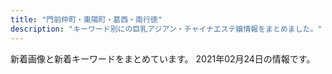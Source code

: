 ```yaml
---
title: "門前仲町・東陽町・葛西・南行徳"
description: "キーワード別にの巨乳アジアン・チャイナエステ嬢情報をまとめました。"
---
```


新着画像と新着キーワードをまとめています。
2021年02月24日の情報です。

<DmmAffiliateIns />
<KeywordTable
  shops={
    [
    {
        "keywords": {
            "F": 8,
            "85": 24,
            "D": 24,
            "C": 30,
            "88": 16,
            "86": 8,
            "83": 8,
            "E": 8
        },
        "img_links": [
            "https://chokoi.tyo.cm/images/link_nav03.jpg",
            "https://chokoi.tyo.cm/images/top.png",
            "https://chokoi.tyo.cm/photos/sites/79/2021/01/2021011705333781.jpg",
            "https://chokoi.tyo.cm/images/link_nav05.jpg",
            "https://chokoi.tyo.cm/images/sp_end.jpg",
            "https://chokoi.tyo.cm/images/room1.jpg",
            "https://chokoi.tyo.cm/images/sp_nav03.png",
            "https://chokoi.tyo.cm/images/room4.jpg",
            "https://chokoi.tyo.cm/images/img_service01.jpg",
            "https://chokoi.tyo.cm/photos/sites/79/2020/11/2020111806404670.jpg",
            "https://chokoi.tyo.cm/images/sp_tit_staff.png",
            "https://chokoi.tyo.cm/photos/sites/79/2020/11/2020111806404733.jpg",
            "https://chokoi.tyo.cm/images/sp_tit_news.png",
            "https://chokoi.tyo.cm/images/sp_nav01.png",
            "https://chokoi.tyo.cm/images/link_nav01.jpg",
            "https://chokoi.tyo.cm/images/room2.jpg",
            "https://chokoi.tyo.cm/images/link_nav02.jpg",
            "https://chokoi.tyo.cm/images/img_service02.jpg",
            "https://chokoi.tyo.cm/images/re.png",
            "https://chokoi.tyo.cm/images/link_nav06.jpg",
            "https://chokoi.tyo.cm/images/sp_top.jpg",
            "https://chokoi.tyo.cm/images/card.png",
            "https://chokoi.tyo.cm/images/end.png",
            "https://chokoi.tyo.cm/photos/sites/79/2020/11/2020111806404713.jpg",
            "https://chokoi.tyo.cm/images/link_nav04.jpg",
            "https://chokoi.tyo.cm/images/img_service03.jpg",
            "https://chokoi.tyo.cm/photos/sites/79/2020/11/2020111806404634.jpg",
            "https://chokoi.tyo.cm/photos/sites/79/2020/11/202011180701419.jpg",
            "https://chokoi.tyo.cm/images/sp_nav02.png",
            "https://chokoi.tyo.cm/photos/sites/79/2020/11/2020111806404558.jpg",
            "https://chokoi.tyo.cm/images/room3.jpg",
            "https://chokoi.tyo.cm/photos/sites/79/2020/11/2020111809515157.jpg",
            "https://chokoi.tyo.cm/photos/sites/79/2020/11/2020111809493614.jpg"
        ],
        "url": "https://chokoi.tyo.cm/",
        "name": "\u8776\u604b",
        "station": "\u6728\u5834\u99c54b\u51fa\u53e3"
    },
    {
        "station": "\u9580\u524d\u4ef2\u753a\u99c56\u756a\u51fa\u53e3",
        "name": "sweet honey",
        "url": "http://massage-sweethoney.info/",
        "keywords": {
            "88": 3,
            "86": 6,
            "87": 6
        },
        "img_links": [
            "http://massage-sweethoney.info/img/st24.jpg",
            "http://massage-sweethoney.info/i/img/st9.jpg",
            "http://massage-sweethoney.info/i/img/r2.jpg",
            "http://massage-sweethoney.info/i/img/st26.jpg",
            "http://massage-sweethoney.info/img/st026.jpg",
            "http://massage-sweethoney.info/img/st20.jpg",
            "http://massage-sweethoney.info/i/img/r1.jpg",
            "http://massage-sweethoney.info/i/img/st8.jpg",
            "http://massage-sweethoney.info/img/st16.jpg",
            "http://massage-sweethoney.info/i/img/cre.jpg",
            "http://massage-sweethoney.info/i/img/st16.jpg",
            "http://massage-sweethoney.info/img/nos.jpg",
            "http://massage-sweethoney.info/img/st23.jpg",
            "http://massage-sweethoney.info/i/img/st29.jpg",
            "http://massage-sweethoney.info/img/st29.jpg",
            "http://massage-sweethoney.info/img/bb.png",
            "http://massage-sweethoney.info/i/img/r3.jpg",
            "http://massage-sweethoney.info/img/st27.jpg",
            "http://massage-sweethoney.info/i/img/paypay.jpg",
            "http://massage-sweethoney.info/img/mo.png",
            "http://massage-sweethoney.info/img/st25.jpg",
            "http://massage-sweethoney.info/img/credit.jpg",
            "http://massage-sweethoney.info/img/st21.jpg",
            "http://massage-sweethoney.info/img/st024.jpg",
            "http://massage-sweethoney.info/i/img/st30.jpg",
            "http://massage-sweethoney.info/img/head.jpg",
            "http://massage-sweethoney.info/img/st26.jpg",
            "http://massage-sweethoney.info/img/st10.jpg",
            "http://massage-sweethoney.info/i/img/st28.jpg",
            "http://massage-sweethoney.info/img/st8.jpg",
            "http://massage-sweethoney.info/img/st22.jpg",
            "http://massage-sweethoney.info/i/img/st27.jpg",
            "http://massage-sweethoney.info/img/st9.jpg",
            "http://massage-sweethoney.info/i/img/r4.jpg",
            "http://massage-sweethoney.info/i/img/st20.jpg",
            "http://massage-sweethoney.info/img/st30.jpg",
            "http://massage-sweethoney.info/img/st28.jpg"
        ]
    },
    {
        "url": "http://sh-honeyspa.work/",
        "keywords": {
            "C": 26,
            "\u5de8\u4e73": 1,
            "85": 5,
            "86": 5,
            "D": 10,
            "\u4e73": 1,
            "\u80f8": 1
        },
        "station": "\u884c\u5fb3\u99c5",
        "name": "Honey Spa \uff5e\u30cf\u30cb\u30fc\u30b9\u30d1\uff5e",
        "img_links": [
            "http://sh-honeyspa.work/templets/default/picture/top1.jpg",
            "http://sh-honeyspa.work/uploads/181023/1-1Q0230950223S.jpg",
            "http://sh-honeyspa.work/uploads/allimg/180703/1-1PF3111J3201.png",
            "http://sh-honeyspa.work/templets/default/picture/staff01.jpg",
            "http://sh-honeyspa.work/uploads/180629/1-1P629142554530.png",
            "http://sh-honeyspa.work/uploads/191122/1-191122161241O8.jpg",
            "http://sh-honeyspa.work/uploads/180703/1-1PF30Z200O9.jpg",
            "http://sh-honeyspa.work/uploads/190903/1-1ZZ3133G9361.jpg",
            "http://sh-honeyspa.work/uploads/allimg/180629/1-1P629115504250.png",
            "http://sh-honeyspa.work/uploads/201126/1-20112613341O53.jpg",
            "http://sh-honeyspa.work/templets/default/picture/s_news.jpg",
            "http://sh-honeyspa.work/uploads/191223/1-19122316264LR.jpg",
            "http://sh-honeyspa.work/templets/default/picture/girl-z1.jpg",
            "http://sh-honeyspa.work/uploads/200114/1-200114154TN60.jpg",
            "http://sh-honeyspa.work/uploads/191115/1-191115100214144.jpg",
            "http://sh-honeyspa.work/uploads/190311/1-1Z3111253164H.jpg",
            "http://sh-honeyspa.work/uploads/200608/1-20060P9542X63.jpg",
            "http://sh-honeyspa.work/uploads/180703/1-1PF30Z04J01.jpg",
            "http://sh-honeyspa.work/templets/default/picture/top.jpg",
            "http://sh-honeyspa.work/uploads/200812/1-200Q213432R35.jpg",
            "http://sh-honeyspa.work/uploads/181109/1-1Q1091511432Z.jpg",
            "http://sh-honeyspa.work/uploads/180629/1-1P629141950141.png",
            "http://sh-honeyspa.work/uploads/210201/1-21020111123UH.jpg",
            "http://sh-honeyspa.work/templets/default/picture/girl-z2.jpg",
            "http://sh-honeyspa.work/uploads/190903/1-1ZZ3133U4960.jpg",
            "http://sh-honeyspa.work/uploads/200113/1-20011316422c28.jpg"
        ]
    },
    {
        "img_links": [
            "http://eurynome-est.biz/css/staff/staff03.png",
            "http://eurynome-est.biz/css/m-left.jpg",
            "http://eurynome-est.biz/css/top-left01.jpg",
            "http://eurynome-est.biz/css/m-top-right02.jpg",
            "http://eurynome-est.biz/css/m-yejiao.jpg",
            "http://eurynome-est.biz/css/m-top-right03.jpg",
            "http://eurynome-est.biz/css/m-top-right04.jpg",
            "http://eurynome-est.biz/css/staff/staff01.png",
            "http://eurynome-est.biz/css/m-right.jpg",
            "http://eurynome-est.biz/images/call.png",
            "http://eurynome-est.biz/css/m-top02.jpg",
            "http://eurynome-est.biz/css/m-head.jpg",
            "http://eurynome-est.biz/css/staff/staff02.png",
            "http://eurynome-est.biz/css/staff/staff05.png",
            "http://eurynome-est.biz/css/m-top-right01.jpg"
        ],
        "station": "\u9580\u524d\u4ef2\u753a\u99c54\u756a\u51fa\u53e3",
        "name": "YOU\uff06I",
        "keywords": {},
        "url": "http://eurynome-est.biz/"
    },
    {
        "img_links": [
            "http://soft-room.work/staff/juri.jpg",
            "http://soft-room.work/sp/staff/mina.jpg",
            "http://soft-room.work/sp/images/sys2.jpg",
            "http://soft-room.work/sp/staff/mei.jpg",
            "http://soft-room.work/staff/riri.jpg",
            "http://soft-room.work/sp/img/juri1.jpg",
            "http://soft-room.work/images/4.jpg",
            "http://soft-room.work/sp/img/mina1.jpg",
            "http://soft-room.work/images/rec1.jpg",
            "http://soft-room.work/sp/images/sys1.jpg",
            "http://soft-room.work/img/sora1.jpg",
            "http://soft-room.work/sp/images/int1.jpg",
            "http://soft-room.work/sp/staff/rina.jpg",
            "http://soft-room.work/staff/rin.jpg",
            "http://soft-room.work/images/news_b.jpg",
            "http://soft-room.work/sp/menu/top.jpg",
            "http://soft-room.work/sp/images/b1.jpg",
            "http://soft-room.work/sp/images/topgirl.jpg",
            "http://soft-room.work/images/2.jpg",
            "http://soft-room.work/sp/menu/staff.jpg",
            "http://soft-room.work/images/sys1.jpg",
            "http://soft-room.work/sp/images/ta.jpg",
            "http://soft-room.work/sp/images/head.jpg",
            "http://soft-room.work/images/16.jpg",
            "http://soft-room.work/sp/staff/sora.jpg",
            "http://soft-room.work/sp/img/riri1.jpg",
            "http://soft-room.work/staff/mina.jpg",
            "http://soft-room.work/images/12.jpg",
            "http://soft-room.work/images/newface.jpg",
            "http://soft-room.work/sp/images/tel.jpg",
            "http://soft-room.work/sp/images/ac1.jpg",
            "http://soft-room.work/images/rec2.jpg",
            "http://soft-room.work/images/11.jpg",
            "http://soft-room.work/images/tgirl.jpg",
            "http://soft-room.work/sp/img/mirai1.jpg",
            "http://soft-room.work/images/ac1.jpg",
            "http://soft-room.work/sp/img/rina1.jpg",
            "http://soft-room.work/sp/staff/juri.jpg",
            "http://soft-room.work/images/7.jpg",
            "http://soft-room.work/img/juri1.jpg",
            "http://soft-room.work/img/yui1.jpg",
            "http://soft-room.work/sp/images/int4.jpg",
            "http://soft-room.work/images/news_t.jpg",
            "http://soft-room.work/img/mirai1.jpg",
            "http://soft-room.work/img/rin1.jpg",
            "http://soft-room.work/sp/images/newsb.png",
            "http://soft-room.work/sp/images/staff_t.jpg",
            "http://soft-room.work/images/int2.jpg",
            "http://soft-room.work/sp/images/int2.jpg",
            "http://soft-room.work/sp/img/mei1.jpg",
            "http://soft-room.work/sp/images/footer.jpg",
            "http://soft-room.work/images/interior_t.jpg",
            "http://soft-room.work/images/1.jpg",
            "http://soft-room.work/sp/img/rin1.jpg",
            "http://soft-room.work/staff/mei.jpg",
            "http://soft-room.work/img/mina1.jpg",
            "http://soft-room.work/img/riri1.jpg",
            "http://soft-room.work/staff/rina.jpg",
            "http://soft-room.work/sp/staff/mirai.jpg",
            "http://soft-room.work/sp/staff/riri.jpg",
            "http://soft-room.work/images/b1.jpg",
            "http://soft-room.work/images/6.jpg",
            "http://soft-room.work/images/sys3.jpg",
            "http://soft-room.work/sp/img/rina2.jpg",
            "http://soft-room.work/images/sm.jpg",
            "http://soft-room.work/images/tr.jpg",
            "http://soft-room.work/images/int1.jpg",
            "http://soft-room.work/images/sys2.jpg",
            "http://soft-room.work/sp/images/int3.jpg",
            "http://soft-room.work/sp/images/interior_t.jpg",
            "http://soft-room.work/sp/img/yui1.jpg",
            "http://soft-room.work/sp/images/sys3.jpg",
            "http://soft-room.work/images/3.jpg",
            "http://soft-room.work/staff/mirai.jpg",
            "http://soft-room.work/sp/img/sora1.jpg",
            "http://soft-room.work/staff/sora.jpg",
            "http://soft-room.work/staff/yui.jpg",
            "http://soft-room.work/images/concept.jpg",
            "http://soft-room.work/sp/staff/yui.jpg",
            "http://soft-room.work/img/rina2.jpg",
            "http://soft-room.work/img/rina1.jpg",
            "http://soft-room.work/sp/images/rec1.jpg",
            "http://soft-room.work/sp/images/news.jpg",
            "http://soft-room.work/sp/images/concept.jpg",
            "http://soft-room.work/sp/staff/rin.jpg",
            "http://soft-room.work/img/mei1.jpg",
            "http://soft-room.work/sp/images/rec2.jpg",
            "http://soft-room.work/images/head.jpg",
            "http://soft-room.work/images/staff_t.jpg"
        ],
        "name": "\u30bd\u30d5\u30c8\u306a\u7a7a\u9593",
        "keywords": {},
        "station": "\u6728\u5834\u99c52\u756a\u51fa\u53e3",
        "url": "http://soft-room.work/"
    },
    {
        "keywords": {},
        "img_links": [],
        "url": "http://viuwea.xyz/",
        "station": "\u6728\u5834\u99c52\u756a\u51fa\u53e3",
        "name": "\u3072\u307e\u308f\u308a"
    },
    {
        "keywords": {
            "C": 17,
            "86": 1,
            "87": 3,
            "88": 5
        },
        "name": "\u30e9\u30fb\u30e1\u30fc\u30eb",
        "url": "http://lamar-massage.work/",
        "station": "\u9580\u524d\u4ef2\u753a\u99c53\u756a\u53e3",
        "img_links": [
            "http://lamar-massage.work/i/img/sta31.png",
            "http://lamar-massage.work/i/img/sta23.png",
            "http://lamar-massage.work/i/img/r2.jpg",
            "http://lamar-massage.work/img/sta28.png",
            "http://lamar-massage.work/img/sta34.jpg",
            "http://lamar-massage.work/i/img/sta24.png",
            "http://lamar-massage.work/img/ss35.jpg",
            "http://lamar-massage.work/img/sta35.jpg",
            "http://lamar-massage.work/img/head.png",
            "http://lamar-massage.work/img/s31.png",
            "http://lamar-massage.work/i/img/sta35.jpg",
            "http://lamar-massage.work/img/s14.png",
            "http://lamar-massage.work/i/img/sta30.png",
            "http://lamar-massage.work/img/sta33.png",
            "http://lamar-massage.work/img/st14.png",
            "http://lamar-massage.work/i/img/sm.jpg",
            "http://lamar-massage.work/i/img/sta29.png",
            "http://lamar-massage.work/img/st34.jpg",
            "http://lamar-massage.work/img/s30.png",
            "http://lamar-massage.work/img/link-3.png",
            "http://lamar-massage.work/img/s32.png",
            "http://lamar-massage.work/i/img/sta32.png",
            "http://lamar-massage.work/img/bottom.png",
            "http://lamar-massage.work/img/st28.png",
            "http://lamar-massage.work/img/link-4.png",
            "http://lamar-massage.work/img/s34.jpg",
            "http://lamar-massage.work/img/mo.png",
            "http://lamar-massage.work/img/sta30.png",
            "http://lamar-massage.work/img/s35.jpg",
            "http://lamar-massage.work/img/s28.png",
            "http://lamar-massage.work/i/img/sta33.png",
            "http://lamar-massage.work/img/st29.png",
            "http://lamar-massage.work/i/img/top.jpg",
            "http://lamar-massage.work/img/st33.png",
            "http://lamar-massage.work/i/img/r3.jpg",
            "http://lamar-massage.work/img/sta31.png",
            "http://lamar-massage.work/img/sta14.png",
            "http://lamar-massage.work/i/img/sta34.jpg",
            "http://lamar-massage.work/img/st32.png",
            "http://lamar-massage.work/img/st31.png",
            "http://lamar-massage.work/img/link-2.png",
            "http://lamar-massage.work/i/img/sta14.png",
            "http://lamar-massage.work/img/sta29.png",
            "http://lamar-massage.work/img/nos.png",
            "http://lamar-massage.work/img/ss14.png",
            "http://lamar-massage.work/img/st35.jpg",
            "http://lamar-massage.work/i/img/r4.jpg",
            "http://lamar-massage.work/img/sta32.png",
            "http://lamar-massage.work/img/link-1.png",
            "http://lamar-massage.work/img/st30.png",
            "http://lamar-massage.work/i/img/sta28.png"
        ]
    },
    {
        "keywords": {
            "D": 6,
            "C": 2,
            "86": 2,
            "88": 2,
            "87": 4
        },
        "img_links": [
            "http://www.bestlove.esjp.info/files/003.jpg",
            "http://www.bestlove.esjp.info/images/m-top-right01.jpg",
            "http://www.bestlove.esjp.info/photo_news/upimg/61950600fc59c3ddfa_1.jpg",
            "http://www.bestlove.esjp.info/files/001.jpg",
            "http://www.bestlove.esjp.info/images/m-top-right02.jpg",
            "http://www.bestlove.esjp.info/images/m-head.jpg",
            "http://www.bestlove.esjp.info/images/m-left.jpg",
            "http://www.bestlove.esjp.info/files/004.jpg",
            "http://www.bestlove.esjp.info/images/m-top02.jpg",
            "http://www.bestlove.esjp.info/images/m-top-right04.jpg",
            "http://www.bestlove.esjp.info/photo_news/upimg/65783603359bb2417b_0.jpg",
            "http://www.bestlove.esjp.info/images/top-left01.jpg",
            "http://www.bestlove.esjp.info/files/002.jpg",
            "http://www.bestlove.esjp.info/images/m-top-right03.jpg",
            "http://www.bestlove.esjp.info/images/m-top03.jpg",
            "http://www.bestlove.esjp.info/images/m-yejiao.jpg",
            "http://www.bestlove.esjp.info/images/call.png",
            "http://www.bestlove.esjp.info/photo_news/upimg/65783603359bb2417b_1.jpg",
            "http://www.bestlove.esjp.info/images/m-right.jpg",
            "http://www.bestlove.esjp.info/photo_news/upimg/61950600fc59c3ddfa_0.jpg"
        ],
        "url": "http://www.bestlove.esjp.info/",
        "station": "\u9580\u524d\u4ef2\u753a\u99c54\u756a\u53e3",
        "name": "Best Love"
    },
    {
        "name": "\u3044\u3061\u3054",
        "img_links": [
            "http://www.lover.iesjp.com/images/tit_new.png",
            "http://www.lover.iesjp.com/files/004.jpg",
            "http://www.lover.iesjp.com/images/sp_top.jpg",
            "http://www.lover.iesjp.com/photo_news/upimg/16513602dc01faebf9_1.jpg",
            "http://www.lover.iesjp.com/images/maining.jpg",
            "http://www.lover.iesjp.com/files/001-02.jpg",
            "http://www.lover.iesjp.com/files/002-03.jpg",
            "http://www.lover.iesjp.com/files/004-03.jpg",
            "http://www.lover.iesjp.com/files/005-02.jpg",
            "http://www.lover.iesjp.com/images/top.jpg",
            "http://www.lover.iesjp.com/files/004-02.jpg",
            "http://www.lover.iesjp.com/files/002.jpg",
            "http://www.lover.iesjp.com/images/sp_tit_therapist.png",
            "http://www.lover.iesjp.com/files/005.jpg",
            "http://www.lover.iesjp.com/files/001.jpg",
            "http://www.lover.iesjp.com/files/001-03.jpg",
            "http://www.lover.iesjp.com/photo_news/upimg/16513602dc01faebf9_0.jpg",
            "http://www.lover.iesjp.com/files/005-03.jpg",
            "http://www.lover.iesjp.com/images/tit_therapist.png",
            "http://www.lover.iesjp.com/images/img_tel.png",
            "http://www.lover.iesjp.com/files/002-02.jpg",
            "http://www.lover.iesjp.com/images/sp_tit_new.png"
        ],
        "keywords": {
            "D": 18,
            "86": 6,
            "C": 6,
            "87": 18
        },
        "url": "http://www.lover.iesjp.com/",
        "station": "\u9580\u524d\u4ef2\u753a\u99c56\u756a\u51fa\u53e3"
    },
    {
        "station": "\u845b\u897f\u99c5",
        "keywords": {
            "\u80f8": 1
        },
        "url": "http://lavender01.com/",
        "name": "Lavender \uff5e\u30e9\u30d9\u30f3\u30c0\u30fc\uff5e",
        "img_links": [
            "http://lavender01.com/wp-content/uploads/2020/11/44.jpg",
            "http://lavender01.com/wp-content/uploads/2018/07/321.jpg",
            "http://lavender01.com/wp-content/uploads/2018/02/qr.jpg",
            "http://lavender01.com/wp-content/uploads/2018/02/m_top-1.png",
            "http://lavender01.com/wp-content/uploads/2020/11/1606713863690.jpg",
            "http://lavender01.com/wp-content/uploads/2020/10/1603652220990.jpg",
            "http://lavender01.com/wp-content/uploads/2018/02/5-2.jpg",
            "http://lavender01.com/wp-content/uploads/2020/11/SSfYZs6CdoQYwW01606714654_1606714696.jpg",
            "http://lavender01.com/wp-content/uploads/2018/02/2-2-330x493.jpg",
            "http://lavender01.com/wp-content/uploads/2020/11/33.jpg",
            "http://lavender01.com/wp-content/uploads/2019/04/1558518416960.jpg",
            "http://lavender01.com/wp-content/uploads/2019/04/1558518421316.jpg",
            "http://lavender01.com/wp-content/uploads/2018/02/3-2.jpg",
            "http://lavender01.com/wp-content/uploads/2020/11/PQTz07QdWarnUrS1607842853_1607842875.jpg",
            "http://lavender01.com/wp-content/uploads/2018/02/2-2.jpg",
            "http://lavender01.com/wp-content/uploads/2018/03/sys4.jpg",
            "http://lavender01.com/wp-content/uploads/2018/02/4-2.jpg",
            "http://lavender01.com/wp-content/uploads/2020/11/22258963.jpg",
            "http://lavender01.com/wp-content/plugins/wpfront-scroll-top/images/icons/103.png",
            "http://lavender01.com/wp-content/uploads/2018/02/1-2-330x493.jpg",
            "http://lavender01.com/wp-content/uploads/2021/02/1614162605651.jpg",
            "http://lavender01.com/wp-content/uploads/2018/02/3-2-330x493.jpg",
            "http://lavender01.com/wp-content/uploads/2018/02/1-2.jpg",
            "http://lavender01.com/wp-content/uploads/2020/10/1603652241769.jpg",
            "http://lavender01.com/wp-content/uploads/2018/02/m_therapist.png",
            "http://lavender01.com/wp-content/uploads/2021/02/1614162600997.jpg",
            "http://lavender01.com/wp-content/uploads/2018/02/m_gallery.png",
            "http://lavender01.com/wp-content/uploads/2021/02/1614162592989-1.jpg",
            "http://lavender01.com/wp-content/uploads/2020/10/1603652229418.jpg",
            "http://lavender01.com/wp-content/uploads/2018/02/5-2-330x493.jpg",
            "http://lavender01.com/wp-content/uploads/2020/11/uam1gRClIJWQsaK1607842826_1607842842.jpg",
            "http://lavender01.com/wp-content/uploads/2018/02/6.jpg"
        ]
    },
    {
        "img_links": [
            "http://www.mens-royal.com/images/nbj3.jpg",
            "http://www.mens-royal.com/images/room4.jpg",
            "http://www.mens-royal.com/files/063.jpg",
            "http://www.mens-royal.com/images/room3.jpg",
            "http://www.mens-royal.com/images/girl-z1.jpg",
            "http://www.mens-royal.com/files/063-02.jpg",
            "http://www.mens-royal.com/images/link/koko_200x40.png",
            "http://www.mens-royal.com/images/s_link.png",
            "http://www.mens-royal.com/images/top01.jpg",
            "http://www.mens-royal.com/images/top02.jpg",
            "http://www.mens-royal.com/images/room2.jpg",
            "http://www.mens-royal.com/files/057-02.jpg",
            "http://www.mens-royal.com/files/042.jpg",
            "http://www.mens-royal.com/images/mobile.jpg",
            "http://www.mens-royal.com/images/s_staff.png",
            "http://www.mens-royal.com/images/room1.jpg",
            "http://www.mens-royal.com/images/s_pick.png",
            "http://www.mens-royal.com/images/s_mobile.png",
            "http://www.mens-royal.com/files/057.jpg",
            "http://www.mens-royal.com/files/072.jpg",
            "http://www.mens-royal.com/images/girl-z2.jpg",
            "http://www.mens-royal.com/files/042-02.jpg",
            "http://www.mens-royal.com/images/s_news.png",
            "http://www.mens-royal.com/files/071.jpg",
            "http://www.mens-royal.com/files/067.jpg",
            "http://www.mens-royal.com/files/067-02.jpg",
            "http://www.mens-royal.com/files/072-02.jpg",
            "http://www.mens-royal.com/files/071-02.jpg"
        ],
        "keywords": {
            "C": 16,
            "D": 2,
            "87": 2,
            "88": 8,
            "F": 4,
            "E": 4,
            "84": 2
        },
        "station": "\u845b\u897f\u99c5\u897f\u53e3",
        "url": "http://www.mens-royal.com/",
        "name": "Royal\uff5e\u30ed\u30a4\u30e4\u30eb\uff5e"
    },
    {
        "station": "\u6728\u5834\u99c5A4\u51fa\u53e3",
        "name": "\u30ea\u30d5\u30ec\u30c3\u30b7\u30e5",
        "img_links": [
            "http://iyasinote.xyz/_src/20850011/s2.jpg",
            "http://iyasinote.xyz/_src/20272588/sign.png",
            "http://iyasinote.xyz/_src/20272570/dscf1336.jpg",
            "http://iyasinote.xyz/_src/20272684/s2.jpg",
            "http://iyasinote.xyz/_src/20272578/b1.png",
            "http://iyasinote.xyz/_src/20272569/_x1m6343.jpg",
            "http://iyasinote.xyz/_src/20850006/s1.jpg",
            "http://iyasinote.xyz/_src/20272626/sign.png",
            "http://iyasinote.xyz/_src/20272665/img20160204005259325917.jpg",
            "http://iyasinote.xyz/_src/20272640/index_05.png",
            "http://iyasinote.xyz/_src/20272590/x1.png",
            "http://iyasinote.xyz/_src/32108882/img20190623174539069990.jpg",
            "http://iyasinote.xyz/_src/20272631/x3.png",
            "http://iyasinote.xyz/_src/20272618/x3.png",
            "http://iyasinote.xyz/_src/20272599/back.png",
            "http://iyasinote.xyz/_src/20272573/b1.png",
            "http://iyasinote.xyz/_src/20272568/img20151209023726260995.jpg",
            "http://iyasinote.xyz/_src/20272575/sign.png",
            "http://iyasinote.xyz/_src/20272612/sign.png",
            "http://iyasinote.xyz/_src/20272636/back.png",
            "http://iyasinote.xyz/_src/20272683/s3.jpg",
            "http://iyasinote.xyz/_src/20272668/info1.png",
            "http://iyasinote.xyz/_src/20272623/back.png",
            "http://iyasinote.xyz/_src/23776259/wechatimg249_20180701185537417.jpg",
            "http://iyasinote.xyz/_src/20272602/sign.png",
            "http://iyasinote.xyz/_src/20272639/index_04.png",
            "http://iyasinote.xyz/_src/20272581/sign.png",
            "http://iyasinote.xyz/_src/21196925/img20180526163006762357.jpg",
            "http://iyasinote.xyz/_src/20272567/sign.png",
            "http://iyasinote.xyz/_src/20272585/back.png",
            "http://iyasinote.xyz/_src/20272583/tel.png",
            "http://iyasinote.xyz/_src/20850017/s3.jpg",
            "http://iyasinote.xyz/_src/20272643/index_09.png",
            "http://iyasinote.xyz/_src/20272571/img20160403102850637767.jpg",
            "http://iyasinote.xyz/_src/20272642/index_08.png",
            "http://iyasinote.xyz/_src/20272641/index_11.png",
            "http://iyasinote.xyz/_src/20272644/s1.jpg",
            "http://iyasinote.xyz/_src/20272608/back.png",
            "http://iyasinote.xyz/_src/20272614/x1.png",
            "http://iyasinote.xyz/_src/20272628/x1.png",
            "http://iyasinote.xyz/_src/23776260/wechatimg249_20180701185537417.jpg",
            "http://iyasinote.xyz/_src/20272584/tel.png",
            "http://iyasinote.xyz/_src/20272594/x3.png"
        ],
        "keywords": {},
        "url": "http://iyasinote.xyz/"
    },
    {
        "img_links": [
            "http://es-chinese.info/wp-content/uploads/2020/11/akanexd5_\u526f\u672c-745x1024.jpg",
            "http://es-chinese.info/wp-content/uploads/2021/01/eri2_\u526f\u672c.jpg",
            "http://es-chinese.info/wp-content/uploads/2021/01/aoyixd3_\u526f\u672c-500x750.jpg",
            "http://es-chinese.info/wp-content/themes/template-salon2/images/bnr.jpg",
            "http://es-chinese.info/wp-content/uploads/2020/11/mayixd1_\u526f\u672c_\u526f\u672c-500x750.jpg",
            "http://es-chinese.info/wp-content/uploads/2019/12/WeChat-Image_20191207141010-768x1024.jpg",
            "http://es-chinese.info/wp-content/uploads/2021/01/eri2_\u526f\u672c-228x300.jpg",
            "http://es-chinese.info/wp-content/uploads/2020/04/hina1_\u526f\u672c-500x750.jpg",
            "http://es-chinese.info/wp-content/uploads/2020/01/aya4_\u526f\u672c-500x750.jpg",
            "http://es-chinese.info/wp-content/uploads/2020/11/sayumixd1_\u526f\u672c-500x750.jpg",
            "http://es-chinese.info/wp-content/uploads/2020/11/sayumixd3_\u526f\u672c.jpg",
            "http://es-chinese.info/wp-content/uploads/2019/12/WeChat-Image_20191207141003.jpg",
            "http://es-chinese.info/wp-content/uploads/2021/02/mireyixd1_\u526f\u672c-214x300.jpg",
            "http://es-chinese.info/wp-content/uploads/2021/01/aoyixd5_\u526f\u672c-212x300.jpg",
            "http://es-chinese.info/wp-content/uploads/2020/09/sana_\u526f\u672c-212x300.jpg",
            "http://es-chinese.info/wp-content/uploads/2021/02/mireyixd2_\u526f\u672c.jpg",
            "http://es-chinese.info/wp-content/uploads/2020/09/sana_\u526f\u672c-500x750.jpg",
            "http://es-chinese.info/wp-content/uploads/2020/12/haruxd2_\u526f\u672c-169x300.jpg",
            "http://es-chinese.info/wp-content/uploads/2020/11/sayumixd2_\u526f\u672c-221x300.jpg",
            "http://es-chinese.info/wp-content/uploads/2021/01/aoyixd3_\u526f\u672c.jpg",
            "http://es-chinese.info/wp-content/uploads/2021/02/mireyixd1_\u526f\u672c-730x1024.jpg",
            "http://es-chinese.info/wp-content/uploads/2020/04/hina1_\u526f\u672c-167x300.jpg",
            "http://es-chinese.info/wp-content/uploads/2020/11/akanexd5_\u526f\u672c-218x300.jpg",
            "http://es-chinese.info/wp-content/uploads/2020/11/yukina1_\u526f\u672c-212x300.jpg",
            "http://es-chinese.info/wp-content/uploads/2020/11/mayixd2_\u526f\u672c.jpg",
            "http://es-chinese.info/wp-content/uploads/2020/11/yukina1_\u526f\u672c.jpg",
            "http://es-chinese.info/wp-content/uploads/2020/09/hare1_\u526f\u672c-169x300.jpg",
            "http://es-chinese.info/wp-content/uploads/2020/12/haruxd1_\u526f\u672c-576x1024.jpg",
            "http://es-chinese.info/wp-content/uploads/2021/02/mireyixd2_\u526f\u672c-216x300.jpg",
            "http://es-chinese.info/wp-content/uploads/2020/12/haruxd1_\u526f\u672c-500x750.jpg",
            "http://es-chinese.info/wp-content/uploads/2020/11/mayixd2_\u526f\u672c-162x300.jpg",
            "http://es-chinese.info/wp-content/uploads/2020/11/mayixd2_\u526f\u672c-500x750.jpg",
            "http://es-chinese.info/wp-content/uploads/2020/11/yukina1_\u526f\u672c-500x750.jpg",
            "http://es-chinese.info/wp-content/uploads/2021/02/mireyixd1_\u526f\u672c-500x750.jpg",
            "http://es-chinese.info/wp-content/uploads/2020/11/akane2_\u526f\u672c-162x300.jpg",
            "http://es-chinese.info/wp-content/themes/template-salon2/images/header-tel.png",
            "http://es-chinese.info/wp-content/uploads/2020/11/yukina2_\u526f\u672c-500x750.jpg",
            "http://es-chinese.info/wp-content/uploads/2019/12/WeChat-Image_20191207141006-768x1024.jpg",
            "http://es-chinese.info/wp-content/uploads/2020/12/haruxd1_\u526f\u672c-169x300.jpg",
            "http://es-chinese.info/wp-content/uploads/2021/01/eri1_\u526f\u672c.jpg",
            "http://es-chinese.info/wp-content/uploads/2020/11/mayixd1_\u526f\u672c_\u526f\u672c.jpg",
            "http://es-chinese.info/wp-content/uploads/2021/01/eri1_\u526f\u672c-500x750.jpg",
            "http://es-chinese.info/wp-content/uploads/2021/01/eri1_\u526f\u672c-752x1024.jpg",
            "http://es-chinese.info/wp-content/uploads/2020/11/mayixd2_\u526f\u672c-552x1024.jpg",
            "http://es-chinese.info/wp-content/uploads/2021/01/eri2_\u526f\u672c-500x750.jpg",
            "http://es-chinese.info/wp-content/uploads/2020/09/ayimixd_\u526f\u672c-1-500x750.jpg",
            "http://es-chinese.info/wp-content/uploads/2019/12/WeChat-Image_20191207140959.jpg",
            "http://es-chinese.info/wp-content/uploads/2020/11/sayumixd1_\u526f\u672c-218x300.jpg",
            "http://es-chinese.info/wp-content/uploads/2021/02/mireyixd2_\u526f\u672c-500x750.jpg",
            "http://es-chinese.info/wp-content/uploads/2020/11/yukina2_\u526f\u672c-209x300.jpg",
            "http://es-chinese.info/wp-content/uploads/2020/11/sayumixd3_\u526f\u672c-218x300.jpg",
            "http://es-chinese.info/wp-content/uploads/2021/01/aoyixd5_\u526f\u672c.jpg",
            "http://es-chinese.info/wp-content/uploads/2020/11/sayumixd3_\u526f\u672c-500x750.jpg",
            "http://es-chinese.info/wp-content/uploads/2020/11/sayumixd1_\u526f\u672c.jpg",
            "http://es-chinese.info/wp-content/uploads/2021/01/aoyixd4_\u526f\u672c-212x300.jpg",
            "http://es-chinese.info/wp-content/uploads/2020/11/akanexd5_\u526f\u672c-500x750.jpg",
            "http://es-chinese.info/wp-content/uploads/2020/11/mayixd1_\u526f\u672c_\u526f\u672c-165x300.jpg",
            "http://es-chinese.info/wp-content/uploads/2020/09/ayimixd_\u526f\u672c-1-577x1024.jpg",
            "http://es-chinese.info/wp-content/themes/template-salon2/images/main1.jpg",
            "http://es-chinese.info/wp-content/uploads/2021/02/mireyixd1_\u526f\u672c.jpg",
            "http://es-chinese.info/wp-content/uploads/2020/11/yukina2_\u526f\u672c.jpg",
            "http://es-chinese.info/wp-content/uploads/2021/01/aoyixd5_\u526f\u672c-500x750.jpg",
            "http://es-chinese.info/wp-content/uploads/2020/09/ayimixd_\u526f\u672c-1-169x300.jpg",
            "http://es-chinese.info/wp-content/uploads/2020/11/sayumixd2_\u526f\u672c-500x750.jpg",
            "http://es-chinese.info/wp-content/themes/template-salon2/images/noimg.jpg",
            "http://es-chinese.info/wp-content/uploads/2020/11/sayumixd2_\u526f\u672c.jpg",
            "http://es-chinese.info/wp-content/uploads/2021/01/aoyixd3_\u526f\u672c-212x300.jpg",
            "http://es-chinese.info/wp-content/uploads/2020/09/hare1_\u526f\u672c-500x750.jpg"
        ],
        "keywords": {
            "G": 1,
            "F": 75,
            "E": 7,
            "\u30bb\u30af\u30b7\u30fc": 58
        },
        "station": "\u884c\u5fb3\u99c5\u5317\u53e3",
        "name": "Aries \u30a2\u30ea\u30a8\u30b9",
        "url": "http://es-chinese.info/"
    },
    {
        "keywords": {},
        "station": "\u845b\u897f\u99c5",
        "img_links": [],
        "name": "\u5922\u306e\u697d\u5712",
        "url": "https://hananokoi.tyo.ac/"
    },
    {
        "img_links": [
            "http://blue-est.xyz/images/g6.jpg",
            "http://blue-est.xyz/images/ayk.jpg",
            "http://blue-est.xyz/images/g0.jpg",
            "http://blue-est.xyz/images/g31.jpg",
            "http://blue-est.xyz/images/sr.jpg",
            "http://blue-est.xyz/images/mobile.png",
            "http://blue-est.xyz/images/mina.jpg",
            "http://blue-est.xyz/images/tite-staff.png",
            "http://blue-est.xyz/images/hana.jpg",
            "http://blue-est.xyz/images/y.jpg",
            "http://blue-est.xyz/images/kaori.jpg",
            "http://blue-est.xyz/images/runa.jpg",
            "http://blue-est.xyz/images/g1.jpg",
            "http://blue-est.xyz/images/nnm.jpg",
            "http://blue-est.xyz/images/nana.jpg",
            "http://blue-est.xyz/images/aya.jpg",
            "http://blue-est.xyz/images/moe.jpg",
            "http://blue-est.xyz/images/g18.jpg",
            "http://blue-est.xyz/images/na.jpg",
            "http://blue-est.xyz/images/my.jpg",
            "http://blue-est.xyz/images/r02.jpg",
            "http://blue-est.xyz/images/gat.png",
            "http://blue-est.xyz/images/g5.jpg",
            "http://blue-est.xyz/images/g9.jpg",
            "http://blue-est.xyz/images/saki.jpg",
            "http://blue-est.xyz/images/laki.jpg",
            "http://blue-est.xyz/images/h1.jpg",
            "http://blue-est.xyz/images/ggg.jpg",
            "http://blue-est.xyz/images/g8.jpg",
            "http://blue-est.xyz/images/newt.png",
            "http://blue-est.xyz/images/miyu.jpg",
            "http://blue-est.xyz/images/momo.jpg",
            "http://blue-est.xyz/images/r01.jpg",
            "http://blue-est.xyz/images/mm.jpg",
            "http://blue-est.xyz/images/top.png",
            "http://blue-est.xyz/images/lisa.jpg",
            "http://blue-est.xyz/images/lili.jpg",
            "http://blue-est.xyz/images/ayi.jpg",
            "http://blue-est.xyz/images/mimi.jpg",
            "http://blue-est.xyz/images/pickt.png",
            "http://blue-est.xyz/images/g7.jpg",
            "http://blue-est.xyz/images/g4.jpg",
            "http://blue-est.xyz/images/lie.jpg",
            "http://blue-est.xyz/images/h2.jpg"
        ],
        "url": "http://blue-est.xyz/",
        "station": "\u884c\u5fb3\u99c5",
        "name": "Angel Islands",
        "keywords": {
            "E": 1,
            "85": 1,
            "C": 7
        }
    },
    {
        "name": "\u884c\u5fb3\u5b66\u5712",
        "station": "\u884c\u5fb3\u99c5\u5357\u53e3",
        "keywords": {
            "F": 6,
            "E": 2,
            "G": 2
        },
        "img_links": [
            "http://gakuen.xyz.mn/photos/sites/71/2019/12/2019120817483319.jpg",
            "http://gakuen.xyz.mn/photos/sites/71/2020/02/202002221023280.jpg",
            "http://gakuen.xyz.mn/images/g2.jpg",
            "http://gakuen.xyz.mn/photos/sites/71/2019/09/2019092719211853.jpg",
            "http://gakuen.xyz.mn/photos/sites/71/2021/01/202102011731027-e1612168271962.jpeg",
            "http://gakuen.xyz.mn/photos/sites/71/2020/02/2020022210241571.jpg",
            "http://gakuen.xyz.mn/images/g13.jpg",
            "http://gakuen.xyz.mn/images/s_cosplay.jpg",
            "http://gakuen.xyz.mn/images/g10.jpg",
            "http://gakuen.xyz.mn/images/1.jpg",
            "http://gakuen.xyz.mn/images/g3.jpg",
            "http://gakuen.xyz.mn/images/info2.jpg",
            "http://gakuen.xyz.mn/images/2.jpg",
            "http://gakuen.xyz.mn/photos/sites/71/2020/06/2020062103465735-e1592678831205.jpeg",
            "http://gakuen.xyz.mn/photos/sites/71/2021/01/2021011516005173-e1610694059751.jpeg",
            "http://gakuen.xyz.mn/images/g17.jpg",
            "http://gakuen.xyz.mn/images/g15.jpg",
            "http://gakuen.xyz.mn/photos/sites/71/2020/12/2020122014304059.jpg",
            "http://gakuen.xyz.mn/images/g7.jpg",
            "http://gakuen.xyz.mn/images/news1.jpg",
            "http://gakuen.xyz.mn/photos/sites/71/2019/10/2019101811390877.jpg",
            "http://gakuen.xyz.mn/photos/sites/71/2020/07/2020072818553775.jpg",
            "http://gakuen.xyz.mn/photos/sites/71/2020/04/2020040816463188.jpg",
            "http://gakuen.xyz.mn/photos/sites/71/2019/10/2019101811500268.jpg",
            "http://gakuen.xyz.mn/photos/sites/71/2021/01/2021011516005173.jpeg",
            "http://gakuen.xyz.mn/photos/sites/71/2020/01/2020010713430218.jpg",
            "http://gakuen.xyz.mn/images/top.jpg",
            "http://gakuen.xyz.mn/photos/sites/71/2020/07/2020072818525399-e1595929983556.jpeg",
            "http://gakuen.xyz.mn/images/g16.jpg",
            "http://gakuen.xyz.mn/photos/sites/71/2019/09/2019092719211544.jpg",
            "http://gakuen.xyz.mn/photos/sites/71/2020/06/2020061015582330.jpg",
            "http://gakuen.xyz.mn/photos/sites/71/2019/12/2019121619230170.jpg",
            "http://gakuen.xyz.mn/images/s_staff.jpg",
            "http://gakuen.xyz.mn/photos/sites/71/2020/02/2020022618290662.jpg",
            "http://gakuen.xyz.mn/images/g1.jpg",
            "http://gakuen.xyz.mn/photos/sites/71/2020/02/2020021414323643.jpg",
            "http://gakuen.xyz.mn/images/staff_bj3.jpg",
            "http://gakuen.xyz.mn/images/mobile.jpg",
            "http://gakuen.xyz.mn/photos/sites/71/2020/11/2020112517584561.jpg",
            "http://gakuen.xyz.mn/images/g8.jpg",
            "http://gakuen.xyz.mn/images/s_link.jpg",
            "http://gakuen.xyz.mn/photos/sites/71/2020/10/2020100218202785.jpg",
            "http://gakuen.xyz.mn/photos/sites/71/2019/11/2019111517040618.jpg",
            "http://gakuen.xyz.mn/photos/sites/71/2019/10/2019102816572380.jpg",
            "http://gakuen.xyz.mn/photos/sites/71/2020/01/2020011015294716.jpg",
            "http://gakuen.xyz.mn/images/pick.jpg",
            "http://gakuen.xyz.mn/photos/sites/71/2020/08/2020081616440837.jpg",
            "http://gakuen.xyz.mn/photos/sites/71/2020/03/2020030915313184.jpeg",
            "http://gakuen.xyz.mn/photos/sites/71/2020/03/2020032610084881.jpg",
            "http://gakuen.xyz.mn/photos/sites/71/2020/11/2020111416130515.jpg",
            "http://gakuen.xyz.mn/images/info.jpg",
            "http://gakuen.xyz.mn/photos/sites/71/2020/06/2020062110420119.jpg",
            "http://gakuen.xyz.mn/photos/sites/71/2020/10/2020102412595563.jpg",
            "http://gakuen.xyz.mn/photos/sites/71/2021/02/2021021817293677-e1613636993918.jpeg",
            "http://gakuen.xyz.mn/photos/sites/71/2020/09/2020092819121522.jpg",
            "http://gakuen.xyz.mn/photos/sites/71/2020/02/2020020317060366.jpg",
            "http://gakuen.xyz.mn/photos/sites/71/2020/02/2020020317175855.jpg",
            "http://gakuen.xyz.mn/photos/sites/71/2019/10/2019102420321841.jpg"
        ],
        "url": "http://gakuen.xyz.mn/"
    },
    {
        "url": "http://lover.esnavi.work/",
        "name": "LOVER",
        "keywords": {
            "90": 6,
            "88": 2,
            "\u80f8": 1,
            "89": 3,
            "86": 1,
            "F": 1
        },
        "img_links": [
            "http://lover.esnavi.work/2/uploadimg/1608526967.jpeg",
            "http://lover.esnavi.work/2/uploadimg/1605022914.jpeg",
            "http://lover.esnavi.work/int1.png",
            "http://lover.esnavi.work/2/uploadimg/1610349374.jpeg",
            "http://lover.esnavi.work/sys1.jpg",
            "http://lover.esnavi.work/2/uploadimg/1605023215.jpeg",
            "http://lover.esnavi.work/news.jpg",
            "http://lover.esnavi.work/2/uploadimg/1605024124.jpeg",
            "http://lover.esnavi.work/ac2.jpg",
            "http://lover.esnavi.work/head.jpg",
            "http://lover.esnavi.work/2/uploadimg/1605023511.jpeg",
            "http://lover.esnavi.work/int2.png",
            "http://lover.esnavi.work/2/uploadimg/1605023598.jpeg",
            "http://lover.esnavi.work/2/uploadimg/1605023910.jpeg",
            "http://lover.esnavi.work/2/uploadimg/1605023370.jpeg",
            "http://lover.esnavi.work/interior_t.jpg",
            "http://lover.esnavi.work/staff_t.jpg",
            "http://lover.esnavi.work/2/uploadimg/1605023116.jpeg",
            "http://lover.esnavi.work/2/uploadimg/1607932603.jpeg",
            "http://lover.esnavi.work/2/uploadimg/1611986397.png"
        ],
        "station": "\u6d66\u5b89\u99c5\u5317\u53e3"
    },
    {
        "url": "http://est-lux.com/",
        "station": "\u845b\u897f\u99c5\u4e2d\u592e\u53e3",
        "img_links": [
            "http://est-lux.com/staff/miharu/01.jpg",
            "http://est-lux.com/staff/sakura/01.jpg",
            "http://est-lux.com/i/files/homeimg.jpg",
            "http://est-lux.com/img/ttl_recbnr.png",
            "http://est-lux.com/staff/koko/01.jpg",
            "http://est-lux.com/staff/aya/01.jpg",
            "http://est-lux.com/staff/aya/01mb.jpg",
            "http://est-lux.com/staff/momo/01.jpg",
            "http://est-lux.com/staff/rina/01mb.jpg",
            "http://est-lux.com/staff/rina/01.jpg",
            "http://est-lux.com/staff/haruka/01.jpg",
            "http://est-lux.com/staff/momo/01mb.jpg",
            "http://est-lux.com/img/access/address.png",
            "http://est-lux.com/pic/campaign.png",
            "http://est-lux.com/staff/haruka/01mb.jpg",
            "http://est-lux.com/staff/miharu/01mb.jpg",
            "http://est-lux.com/staff/koko/01mb.jpg",
            "http://est-lux.com/staff/sakura/01mb.jpg",
            "http://est-lux.com/pic/head.png",
            "http://est-lux.com/img/ttl_mobile.png",
            "http://est-lux.com/img/ttl_staff.png"
        ],
        "name": "Aegean Sea\u30fb\u30a8\u30fc\u30b2\u6d77",
        "keywords": {
            "C": 16
        }
    },
    {
        "keywords": {
            "D": 6,
            "86": 2,
            "85": 3,
            "83": 1
        },
        "url": "http://yuki.jpn.cm/",
        "name": "\u3086\u304d",
        "img_links": [
            "http://yuki.jpn.cm/photos/sites/37/2020/03/2020030510325253.jpg",
            "http://yuki.jpn.cm/photos/sites/37/2020/03/2020030510331117.jpg",
            "http://yuki.jpn.cm/images/room2.jpg",
            "http://yuki.jpn.cm/images/room1.jpg",
            "http://yuki.jpn.cm/photos/sites/37/2020/03/2020030510342475.jpg",
            "http://yuki.jpn.cm/images/nbj2.jpg",
            "http://yuki.jpn.cm/photos/sites/37/2020/03/2020030510332648.jpg",
            "http://yuki.jpn.cm/images/room4.jpg",
            "http://yuki.jpn.cm/images/top.png",
            "http://yuki.jpn.cm/images/room3.jpg",
            "http://yuki.jpn.cm/images/1.jpg",
            "http://yuki.jpn.cm/images/mobile.jpg",
            "http://yuki.jpn.cm/images/s_staff.jpg",
            "http://yuki.jpn.cm/images/end.png",
            "http://yuki.jpn.cm/photos/sites/37/2020/03/2020030510334277.jpg",
            "http://yuki.jpn.cm/images/s_news.jpg",
            "http://yuki.jpn.cm/photos/sites/37/2020/03/202003051033562.jpg"
        ],
        "station": "\u5357\u884c\u5fb3\u99c5\u5317\u53e3"
    },
    {
        "keywords": {
            "C": 14,
            "F": 2
        },
        "station": "\u897f\u845b\u897f\u99c5\u5317\u53e3",
        "url": "https://www.es-mensesthe.info/",
        "img_links": [
            "https://static.wixstatic.com/media/1789f4_2fbb8d30cbfd49d58924ba8e468ef7f5~mv2.jpg",
            "https://static.wixstatic.com/media/1789f4_bb09d038921944c0a6aeab64006a7e13~mv2.jpg",
            "https://static.wixstatic.com/media/1789f4_37c5ad5eac7c435bbf6465cef4458a93~mv2.jpg",
            "https://static.wixstatic.com/media/1789f4_87b201f67c6e4c62af73fb844a14de81~mv2.jpg",
            "https://static.wixstatic.com/media/96d791_9531b0b1bbfc427f8c9fc93875698f78~mv2.jpg",
            "https://static.wixstatic.com/media/96d791_859f31dba3184d118e9eed6302e18ea1~mv2.jpg",
            "https://static.wixstatic.com/media/a896d9_bbced4ca1ed240d9976a39bd584760ec.png",
            "https://static.wixstatic.com/media/96d791_9f931b4f1aa848f686c4852fb4de0023~mv2.jpg",
            "https://static.wixstatic.com/media/1789f4_c8e2a255d16e45319c08dc69edef2844~mv2.jpg",
            "https://static.wixstatic.com/media/96d791_9f250e4c7aed463b8cc303d40b6fdc85~mv2.jpg",
            "https://static.wixstatic.com/media/1789f4_eb4dabafdee7459289bbfd43f6719052~mv2.jpg",
            "https://static.wixstatic.com/media/96d791_6ff48fcff4404e948713a278d6fba4aa~mv2.jpg",
            "https://static.wixstatic.com/media/96d791_1c10b3e5806b434e9674af60ef5ee259~mv2.jpg",
            "https://static.wixstatic.com/media/1789f4_08db416164264cc2afaf7ab008798109~mv2.jpg",
            "https://static.wixstatic.com/media/96d791_e28a35375184419e9585c2b4e12ac83e~mv2.jpg",
            "https://static.wixstatic.com/media/96d791_f28a0b63f0e242c58274b246ca243806~mv2.png",
            "https://static.wixstatic.com/media/96d791_b9f10a69e3814caf9ca0fd108e450bfa~mv2.jpg",
            "https://static.wixstatic.com/media/96d791_817955bbd13f4a11abc0c6ddfbac0f82~mv2.jpg",
            "https://static.wixstatic.com/media/96d791_1be596dd7f23490b9b0e704178290531~mv2.jpg",
            "https://static.wixstatic.com/media/96d791_777d95134fdd4e6f8fa4a6835974a07e~mv2.jpg",
            "https://static.wixstatic.com/media/1789f4_924b58ab79154b06a9cf2728f83f9e16~mv2.jpg",
            "https://static.wixstatic.com/media/96d791_43e018dca22747c2b765d8aa6bb4730d~mv2.jpg",
            "https://static.wixstatic.com/media/96d791_909be609618b462998825515bd1ecfea~mv2.jpg",
            "https://static.wixstatic.com/media/1789f4_6ea9139345054bfa8c0e670f5ff5f608~mv2.jpg",
            "https://static.wixstatic.com/media/96d791_319c152db4f64ca4ae7aaf3dfaa2e545~mv2.jpg",
            "https://static.wixstatic.com/media/96d791_3eb6f202b7134ca182380be13a2eceec~mv2.png",
            "https://static.wixstatic.com/media/1789f4_19c0b82d700e45f79a8f65ec9df8ca32~mv2.jpg",
            "https://static.wixstatic.com/media/96d791_5d55c113359a4a188f4a12da11153d08~mv2.png",
            "https://static.wixstatic.com/media/a896d9_02f0ebb1776e442eae0ce11dffc92d24.png",
            "https://static.wixstatic.com/media/96d791_a6a8b8544ec34c5a8f5c58828e8b0a0f~mv2.jpg",
            "https://static.wixstatic.com/media/1789f4_e147280e483f42899e4b3d5e7caf92f1~mv2.jpg"
        ],
        "name": "\u30ef\u30f3\u30c0\u30fc\u30e9\u30f3\u30c9"
    },
    {
        "station": "\u7be0\u5d0e\u99c5\u5317\u53e3",
        "img_links": [],
        "name": "Shamballa\uff5e\u30b7\u30e3\u30f3\u30d0\u30e9",
        "url": "http://hi-msg.com/shamballa/",
        "keywords": {}
    },
    {
        "station": "\u884c\u5fb3\u99c5\u5357\u53e3",
        "name": "Honey Honey \u30fb\u30cf\u30cb\u30fc\u30cf\u30cb\u30fc",
        "img_links": [
            "http://honey-honey.oks.bz/photos/sites/12/2019/09/2019092614582660.jpg",
            "http://honey-honey.oks.bz/photos/sites/12/2020/01/2020010611404957.jpg",
            "http://honey-honey.oks.bz/photos/sites/12/2018/05/2018052507565947.jpg",
            "http://honey-honey.oks.bz/photos/sites/12/2019/07/2019073011000090.jpg",
            "http://honey-honey.oks.bz/photos/sites/12/2018/08/2018083009422342.jpg",
            "http://honey-honey.oks.bz/photos/sites/12/2020/12/2020122317270920.jpg",
            "http://honey-honey.oks.bz/photos/sites/12/2019/09/2019090915443421.jpg",
            "http://honey-honey.oks.bz/photos/sites/12/2020/12/2020120213320379.jpg",
            "http://honey-honey.oks.bz/photos/sites/12/2020/12/2020122317262280.jpg",
            "http://honey-honey.oks.bz/images/s_face.jpg",
            "http://honey-honey.oks.bz/photos/sites/12/2019/03/2019031519301066.jpg",
            "http://honey-honey.oks.bz/photos/sites/12/2020/02/2020021813422714.jpg",
            "http://honey-honey.oks.bz/images/mobile.jpg",
            "http://honey-honey.oks.bz/images/s_link.png",
            "http://honey-honey.oks.bz/photos/sites/12/2018/11/2018112411391860.jpg",
            "http://honey-honey.oks.bz/photos/sites/12/2020/01/2020010912552782.jpg",
            "http://honey-honey.oks.bz/images/top.png",
            "http://honey-honey.oks.bz/photos/sites/12/2018/12/2018121114310827.jpg",
            "http://honey-honey.oks.bz/photos/sites/12/2020/07/2020072713102372.jpg",
            "http://honey-honey.oks.bz/photos/sites/12/2020/02/2020022712250768.jpg",
            "http://honey-honey.oks.bz/photos/sites/12/2018/08/2018082509443047.jpg",
            "http://honey-honey.oks.bz/photos/sites/12/2018/09/2018091109422420.jpg",
            "http://honey-honey.oks.bz/photos/sites/12/2018/05/201805250756593.jpg",
            "http://honey-honey.oks.bz/photos/sites/12/2020/01/2020012916562962.jpg",
            "http://honey-honey.oks.bz/images/s_news.jpg",
            "http://honey-honey.oks.bz/photos/sites/12/2019/01/2019010713202685.jpg",
            "http://honey-honey.oks.bz/photos/sites/12/2018/05/2018052507565915.jpg",
            "http://honey-honey.oks.bz/images/room2.jpg",
            "http://honey-honey.oks.bz/photos/sites/12/2018/10/2018100114043182.jpg",
            "http://honey-honey.oks.bz/images/s_mobile.jpg",
            "http://honey-honey.oks.bz/photos/sites/12/2021/01/2021010819070927.jpg",
            "http://honey-honey.oks.bz/photos/sites/12/2020/10/2020102718213243.jpg",
            "http://honey-honey.oks.bz/photos/sites/12/2018/06/2018062609292113.jpg",
            "http://honey-honey.oks.bz/images/s_staff.png",
            "http://honey-honey.oks.bz/photos/sites/12/2020/12/202012161830054.jpg",
            "http://honey-honey.oks.bz/images/room1.jpg",
            "http://honey-honey.oks.bz/photos/sites/12/2020/06/202006221317315.jpg"
        ],
        "url": "http://honey-honey.oks.bz/",
        "keywords": {
            "83": 4,
            "E": 3,
            "89": 1,
            "87": 5,
            "90": 1,
            "86": 8,
            "F": 1,
            "85": 4,
            "84": 1,
            "C": 8,
            "D": 13,
            "82": 3
        }
    },
    {
        "img_links": [],
        "keywords": {},
        "url": "https://cg.uouono.com/",
        "name": "CUTE GIRLS",
        "station": "\u897f\u845b\u897f\u99c5\u5357\u53e3"
    },
    {
        "keywords": {
            "84": 45,
            "D": 540,
            "C": 77,
            "85": 270,
            "90": 45,
            "83": 135,
            "82": 45,
            "E": 90,
            "88": 45,
            "86": 90
        },
        "img_links": [
            "http://sanand.xyz.mn/photos/sites/90/2020/03/2020031206204519.jpg",
            "http://sanand.xyz.mn/photos/sites/90/2020/05/2020050601194464.jpg",
            "http://sanand.xyz.mn/photos/sites/90/2020/01/202001020833354.jpg",
            "http://sanand.xyz.mn/photos/sites/90/2020/01/2020011501300273.jpg",
            "http://sanand.xyz.mn/images/s_staff.jpg",
            "http://sanand.xyz.mn/images/s2.jpg",
            "http://sanand.xyz.mn/photos/sites/90/2019/11/2019111403182365.jpg",
            "http://sanand.xyz.mn/photos/sites/90/2019/11/2019111403181636.jpg",
            "http://sanand.xyz.mn/photos/sites/90/2020/05/2020053110211696.jpg",
            "http://sanand.xyz.mn/images/s_link.jpg",
            "http://sanand.xyz.mn/photos/sites/90/2019/11/2019112704234232.jpg",
            "http://sanand.xyz.mn/images/s_pick.jpg",
            "http://sanand.xyz.mn/images/s_news.jpg",
            "http://sanand.xyz.mn/images/xin.jpg",
            "http://sanand.xyz.mn/images/s1.jpg",
            "http://sanand.xyz.mn/photos/sites/90/2020/01/2020011101185841.jpg",
            "http://sanand.xyz.mn/photos/sites/90/2020/05/202005060119462.jpg",
            "http://sanand.xyz.mn/images/s_face.jpg",
            "http://sanand.xyz.mn/photos/sites/90/2019/12/2019121604305596.jpg",
            "http://sanand.xyz.mn/photos/sites/90/2020/01/2020010108004539.jpg",
            "http://sanand.xyz.mn/photos/sites/90/2020/01/2020012107105138.jpg",
            "http://sanand.xyz.mn/photos/sites/90/2020/07/202007040128087.jpg",
            "http://sanand.xyz.mn/photos/sites/90/2020/03/2020031401200395.jpg",
            "http://sanand.xyz.mn/photos/sites/90/2019/11/2019112704233985.jpg",
            "http://sanand.xyz.mn/images/top.png",
            "http://sanand.xyz.mn/images/mobile.jpg"
        ],
        "station": "\u884c\u5fb3\u99c5\u5357\u53e3",
        "url": "http://sanand.xyz.mn/",
        "name": "SANAND\u30fb\u30b5\u30ca\u30f3\u30c9"
    },
    {
        "url": "https://es-venus.xyz/",
        "station": "\u9580\u524d\u4ef2\u753a\u99c52\u756a\u53e3",
        "img_links": [
            "https://es-venus.xyz/img/st/st_yuyu.jpg",
            "https://es-venus.xyz/img/top/nav_04.jpg",
            "https://es-venus.xyz/img/top/pic-1.png",
            "https://es-venus.xyz/img/st/st_mimi.jpg",
            "https://es-venus.xyz/img/st/st_emi1.jpg",
            "https://es-venus.xyz/img/st/st_yaya.jpg",
            "https://es-venus.xyz/img/system/campaign10.jpg",
            "https://es-venus.xyz/img/top/nav_07.jpg",
            "https://es-venus.xyz/img/st/st_yaya3.jpg",
            "https://es-venus.xyz/img/top/pic-12.jpg",
            "https://es-venus.xyz/img/top/nav_09.jpg",
            "https://es-venus.xyz/img/top/pic-11.jpg",
            "https://es-venus.xyz/img/top/nav_03.jpg",
            "https://es-venus.xyz/img/st/st_runa.jpg",
            "https://es-venus.xyz/img/top/nav_06.jpg",
            "https://es-venus.xyz/img/st/st_nanami.jpg",
            "https://es-venus.xyz/img/st/st_shizuka1.jpg",
            "https://es-venus.xyz/img/st/st_misaki.jpg",
            "https://es-venus.xyz/img/top/nav_05.jpg",
            "https://es-venus.xyz/img/st/st_hina.jpg",
            "https://es-venus.xyz/img/st/st_yaya2.jpg",
            "https://es-venus.xyz/img/top/mobile.jpg"
        ],
        "keywords": {
            "E": 16,
            "86": 8,
            "83": 8,
            "D": 8,
            "88": 12,
            "C": 12,
            "84": 8
        },
        "name": "Venus -\u30f4\u30a3\u30fc\u30ca\u30b9-"
    },
    {
        "keywords": {},
        "img_links": [
            "http://www.es-orion.click/img/kaori1.jpg",
            "http://www.es-orion.click/images/staff_t.jpg",
            "http://www.es-orion.click/images/ta.jpg",
            "http://www.es-orion.click/img/rin.jpg",
            "http://www.es-orion.click/img/momoko1.jpg",
            "http://www.es-orion.click/images/interior_t.jpg",
            "http://www.es-orion.click/img/yuyu1.jpg",
            "http://www.es-orion.click/images/4.jpg",
            "http://www.es-orion.click/img/naomi1.jpg",
            "http://www.es-orion.click/images/mobile.jpg",
            "http://www.es-orion.click/img/urara1.jpg",
            "http://www.es-orion.click/images/line.png",
            "http://www.es-orion.click/img/kaori.jpg",
            "http://www.es-orion.click/img/miwa1.jpg",
            "http://www.es-orion.click/images/ac1.jpg",
            "http://www.es-orion.click/img/natu1.jpg",
            "http://www.es-orion.click/img/miwa.jpg",
            "http://www.es-orion.click/img/emili.jpg",
            "http://www.es-orion.click/img/mayu.jpg",
            "http://www.es-orion.click/img/runa1.jpg",
            "http://www.es-orion.click/images/3.jpg",
            "http://www.es-orion.click/images/head.jpg",
            "http://www.es-orion.click/img/naomi.jpg",
            "http://www.es-orion.click/img/hikari.jpg",
            "http://www.es-orion.click/img/sayaka2.jpg",
            "http://www.es-orion.click/images/2.jpg",
            "http://www.es-orion.click/images/info.jpg",
            "http://www.es-orion.click/img/urara.jpg",
            "http://www.es-orion.click/img/rin1.jpg",
            "http://www.es-orion.click/img/emili1.jpg",
            "http://www.es-orion.click/img/natu.jpg",
            "http://www.es-orion.click/img/sayaka1.jpg",
            "http://www.es-orion.click/images/int1.jpg",
            "http://www.es-orion.click/img/erin1.jpg",
            "http://www.es-orion.click/img/momoko.jpg",
            "http://www.es-orion.click/img/runa.jpg",
            "http://www.es-orion.click/img/hikari1.jpg",
            "http://www.es-orion.click/img/serina1.jpg",
            "http://www.es-orion.click/images/1.jpg",
            "http://www.es-orion.click/img/serina.jpg",
            "http://www.es-orion.click/images/news.jpg",
            "http://www.es-orion.click/img/yuyu.jpg",
            "http://www.es-orion.click/img/suzu1.jpg",
            "http://www.es-orion.click/img/mayu1.jpg",
            "http://www.es-orion.click/images/sys1.jpg",
            "http://www.es-orion.click/img/erin.jpg",
            "http://www.es-orion.click/images/rem.jpg",
            "http://www.es-orion.click/images/int2.jpg",
            "http://www.es-orion.click/img/ami.jpg",
            "http://www.es-orion.click/img/sayaka.jpg",
            "http://www.es-orion.click/img/suzu.jpg",
            "http://www.es-orion.click/img/ami1.jpg",
            "http://www.es-orion.click/images/tel.jpg"
        ],
        "station": "\u9580\u524d\u4ef2\u753a\u99c55\u756a\u51fa\u53e3",
        "url": "http://www.es-orion.click/",
        "name": "\u30aa\u30ea\u30aa\u30f3"
    },
    {
        "img_links": [],
        "station": "\u845b\u897f\u99c5\u535a\u7269\u9928\u53e3",
        "keywords": {},
        "url": "http://mireiuytrza.xyz/",
        "name": "\u7f8e\u4eba\u30af\u30e9\u30d6"
    },
    {
        "name": "\u3084\u3059\u3089\u304e",
        "keywords": {},
        "img_links": [
            "http://akien.work/head_2_4332_1544580584367843.jpg",
            "http://akien.work/staff_7170_1544625837499078.jpg",
            "http://akien.work/jiejing3.jpg",
            "http://akien.work/jiejing1.jpg",
            "http://akien.work/jiejing4.jpg",
            "http://akien.work/ditu.jpg",
            "http://akien.work/head_1_4332_15445805847677.jpg",
            "http://akien.work/staff_7559_1547886875744350.jpg",
            "http://akien.work/staff_7170_1544625837499078_1.jpg",
            "http://akien.work/fengjing2.jpg",
            "http://akien.work/jiejing5.jpg",
            "http://akien.work/6.jpeg",
            "http://akien.work/head_4_4332_1544580584784110.jpg",
            "http://akien.work/5.jpeg",
            "http://akien.work/jiejing2.jpg",
            "http://akien.work/jiejing6.jpg"
        ],
        "station": "\u8239\u5800\u99c5\u5317\u53e3",
        "url": "http://akien.work/"
    },
    {
        "img_links": [
            "http://www.sexy.esturl.com/images/pick.png",
            "http://www.sexy.esturl.com/images/r1.jpg",
            "http://www.sexy.esturl.com/images/bj2.jpg",
            "http://www.sexy.esturl.com/images/r4.jpg",
            "http://www.sexy.esturl.com/images/s_link.png",
            "http://www.sexy.esturl.com/images/s_staff.png",
            "http://www.sexy.esturl.com/images/face.png",
            "http://www.sexy.esturl.com/images/r5.jpg",
            "http://www.sexy.esturl.com/files/003.jpg",
            "http://www.sexy.esturl.com/files/004.jpg",
            "http://www.sexy.esturl.com/images/shop/shop04.jpg",
            "http://www.sexy.esturl.com/images/end.png",
            "http://www.sexy.esturl.com/files/002.jpg",
            "http://www.sexy.esturl.com/images/r2.jpg",
            "http://www.sexy.esturl.com/images/top.png",
            "http://www.sexy.esturl.com/images/news.png",
            "http://www.sexy.esturl.com/images/shop/shop01.jpg",
            "http://www.sexy.esturl.com/images/shop/shop02.jpg",
            "http://www.sexy.esturl.com/files/001.jpg",
            "http://www.sexy.esturl.com/images/shop/shop03.jpg"
        ],
        "station": "\u9580\u524d\u4ef2\u753a\u99c54\u756a\u53e3",
        "url": "http://www.sexy.esturl.com/",
        "name": "Sexy Girl",
        "keywords": {
            "D": 2,
            "\u30bb\u30af\u30b7\u30fc": 13,
            "86": 1,
            "C": 2,
            "87": 3
        }
    },
    {
        "station": "\u9580\u524d\u4ef2\u753a\u99c56\u756a\u51fa\u53e3",
        "img_links": [
            "http://www.momiyoshi.mesthe.com/files/003-02.jpg",
            "http://www.momiyoshi.mesthe.com/files/013.jpg",
            "http://www.momiyoshi.mesthe.com/files/012-02.jpg",
            "http://www.momiyoshi.mesthe.com/files/005-02.jpg",
            "http://www.momiyoshi.mesthe.com/files/002.jpg",
            "http://www.momiyoshi.mesthe.com/images/icon_staff.png",
            "http://www.momiyoshi.mesthe.com/files/004-02.jpg",
            "http://www.momiyoshi.mesthe.com/files/011.jpg",
            "http://www.momiyoshi.mesthe.com/images/mainImg_sub.jpg",
            "http://www.momiyoshi.mesthe.com/files/002-02.jpg",
            "http://www.momiyoshi.mesthe.com/files/001-02.jpg",
            "http://www.momiyoshi.mesthe.com/images/icon_top.png",
            "http://www.momiyoshi.mesthe.com/images/icon_info.png",
            "http://www.momiyoshi.mesthe.com/images/mainImg_sub2.jpg",
            "http://www.momiyoshi.mesthe.com/files/008-02.jpg",
            "http://www.momiyoshi.mesthe.com/files/008.jpg",
            "http://www.momiyoshi.mesthe.com/images/icon_tel.png",
            "http://www.momiyoshi.mesthe.com/files/003.jpg",
            "http://www.momiyoshi.mesthe.com/files/005.jpg",
            "http://www.momiyoshi.mesthe.com/files/011-02.jpg",
            "http://www.momiyoshi.mesthe.com/files/013-02.jpg",
            "http://www.momiyoshi.mesthe.com/files/001.jpg",
            "http://www.momiyoshi.mesthe.com/images/btn2.png",
            "http://www.momiyoshi.mesthe.com/files/012.jpg",
            "http://www.momiyoshi.mesthe.com/files/004.jpg"
        ],
        "name": "momiyoshi",
        "url": "http://www.momiyoshi.mesthe.com/",
        "keywords": {
            "C": 12,
            "87": 16,
            "85": 8,
            "86": 12,
            "D": 24
        }
    },
    {
        "station": "\u9580\u524d\u4ef2\u753a\u99c51\u756a\u51fa\u53e3",
        "img_links": [
            "http://www.yeraisha.esjp.info/files/015-03.jpg",
            "http://www.yeraisha.esjp.info/files/016-03.jpg",
            "http://www.yeraisha.esjp.info/files/010-02.jpg",
            "http://www.yeraisha.esjp.info/files/003-03.jpg",
            "http://www.yeraisha.esjp.info/photo_news/upimg/708855fa23e7b29bc6_1.jpg",
            "http://www.yeraisha.esjp.info/files/010.jpg",
            "http://www.yeraisha.esjp.info/images/call.png",
            "http://www.yeraisha.esjp.info/files/001-03.jpg",
            "http://www.yeraisha.esjp.info/files/003.jpg",
            "http://www.yeraisha.esjp.info/files/002-03.jpg",
            "http://www.yeraisha.esjp.info/files/014-02.jpg",
            "http://www.yeraisha.esjp.info/photo_news/upimg/657035f9ba51dd5f6b_0.jpg",
            "http://www.yeraisha.esjp.info/files/002.jpg",
            "http://www.yeraisha.esjp.info/files/002-02.jpg",
            "http://www.yeraisha.esjp.info/photo_news/upimg/287805fc9ed3c6dfd5_0.jpg",
            "http://www.yeraisha.esjp.info/files/011-02.jpg",
            "http://www.yeraisha.esjp.info/files/016-02.jpg",
            "http://www.yeraisha.esjp.info/files/015.jpg",
            "http://www.yeraisha.esjp.info/files/001.jpg",
            "http://www.yeraisha.esjp.info/photo_news/upimg/541995f8e7a123b0df_0.jpg",
            "http://www.yeraisha.esjp.info/files/007.jpg",
            "http://www.yeraisha.esjp.info/files/014-03.jpg",
            "http://www.yeraisha.esjp.info/files/010-03.jpg",
            "http://www.yeraisha.esjp.info/files/011.jpg",
            "http://www.yeraisha.esjp.info/photo_news/upimg/103916020c5436cbc3_0.jpg",
            "http://www.yeraisha.esjp.info/files/015-02.jpg",
            "http://www.yeraisha.esjp.info/photo_news/upimg/287876012472ea7f2e_1.jpg",
            "http://www.yeraisha.esjp.info/images/foot01.jpg",
            "http://www.yeraisha.esjp.info/files/007-02.jpg",
            "http://www.yeraisha.esjp.info/files/001-02.jpg",
            "http://www.yeraisha.esjp.info/photo_news/upimg/103916020c5436cbc3_1.jpg",
            "http://www.yeraisha.esjp.info/files/007-03.jpg",
            "http://www.yeraisha.esjp.info/files/014.jpg",
            "http://www.yeraisha.esjp.info/photo_news/upimg/541995f8e7a123b0df_1.jpg",
            "http://www.yeraisha.esjp.info/files/003-02.jpg",
            "http://www.yeraisha.esjp.info/photo_news/upimg/470435fe983ea66714_0.jpg",
            "http://www.yeraisha.esjp.info/files/016.jpg",
            "http://www.yeraisha.esjp.info/images/m-top004.jpg",
            "http://www.yeraisha.esjp.info/images/m-top003.jpg",
            "http://www.yeraisha.esjp.info/photo_news/upimg/96590602a02528f39e_1.jpg",
            "http://www.yeraisha.esjp.info/images/m-head01.jpg",
            "http://www.yeraisha.esjp.info/photo_news/upimg/569645ff576e68a2f9_1.jpg",
            "http://www.yeraisha.esjp.info/files/011-03.jpg"
        ],
        "url": "http://www.yeraisha.esjp.info/",
        "name": "\u591c\u6765\u9999",
        "keywords": {
            "C": 4,
            "D": 12,
            "87": 6,
            "86": 10,
            "88": 2
        }
    },
    {
        "station": "\u6771\u967d\u753a\u99c52\u756a\u51fa\u53e3",
        "url": "http://green-es.info/",
        "name": "\u30b0\u30ea\u30fc\u30f3",
        "keywords": {
            "85": 1,
            "92": 1,
            "89": 1,
            "87": 2,
            "86": 1
        },
        "img_links": [
            "http://green-es.info/images/interior_t.jpg",
            "http://green-es.info/img/eri1.jpg",
            "http://green-es.info/img/haru1.jpg",
            "http://green-es.info/img/rika1.jpg",
            "http://green-es.info/images/1.jpg",
            "http://green-es.info/images/news.jpg",
            "http://green-es.info/images/mobile.jpg",
            "http://green-es.info/images/3.jpg",
            "http://green-es.info/images/2.jpg",
            "http://green-es.info/images/tp.png",
            "http://green-es.info/images/6.jpg",
            "http://green-es.info/img/yuki1.jpg",
            "http://green-es.info/img/koko1.jpg",
            "http://green-es.info/images/4.jpg",
            "http://green-es.info/images/5.jpg",
            "http://green-es.info/img/koko.jpg",
            "http://green-es.info/images/interior.png",
            "http://green-es.info/img/eri.jpg",
            "http://green-es.info/images/rem.jpg",
            "http://green-es.info/images/staff_t.jpg",
            "http://green-es.info/img/risa.jpg",
            "http://green-es.info/img/yuki.jpg",
            "http://green-es.info/img/haru.jpg",
            "http://green-es.info/img/risa1.jpg",
            "http://green-es.info/images/tt.jpg",
            "http://green-es.info/img/rika.jpg"
        ]
    },
    {
        "station": "\u845b\u897f\u99c5\u5317\u53e3",
        "keywords": {
            "F": 2,
            "89": 8,
            "C": 12,
            "D": 4,
            "86": 2,
            "90": 2,
            "G": 4,
            "87": 2,
            "84": 2,
            "E": 6,
            "85": 8,
            "91": 2
        },
        "url": "http://www.uminoai.esjp.info/",
        "name": "\u6d77\u306e\u611b",
        "img_links": [
            "http://www.uminoai.esjp.info/files/014.jpg",
            "http://www.uminoai.esjp.info/files/004-03.jpg",
            "http://www.uminoai.esjp.info/files/013-03.jpg",
            "http://www.uminoai.esjp.info/files/013-02.jpg",
            "http://www.uminoai.esjp.info/files/012.jpg",
            "http://www.uminoai.esjp.info/files/010-02.jpg",
            "http://www.uminoai.esjp.info/files/005-02.jpg",
            "http://www.uminoai.esjp.info/img/top-img02.png",
            "http://www.uminoai.esjp.info/files/001-03.jpg",
            "http://www.uminoai.esjp.info/files/005.jpg",
            "http://www.uminoai.esjp.info/files/001.jpg",
            "http://www.uminoai.esjp.info/files/007-02.jpg",
            "http://www.uminoai.esjp.info/img/call.png",
            "http://www.uminoai.esjp.info/files/004.jpg",
            "http://www.uminoai.esjp.info/files/008-03.jpg",
            "http://www.uminoai.esjp.info/img/top-img01.png",
            "http://www.uminoai.esjp.info/files/014-02.jpg",
            "http://www.uminoai.esjp.info/files/012-03.jpg",
            "http://www.uminoai.esjp.info/files/004-02.jpg",
            "http://www.uminoai.esjp.info/files/015.jpg",
            "http://www.uminoai.esjp.info/files/011-03.jpg",
            "http://www.uminoai.esjp.info/files/006-02.jpg",
            "http://www.uminoai.esjp.info/files/013.jpg",
            "http://www.uminoai.esjp.info/files/003-03.jpg",
            "http://www.uminoai.esjp.info/img/top-img03.png",
            "http://www.uminoai.esjp.info/files/015-02.jpg",
            "http://www.uminoai.esjp.info/files/015-03.jpg",
            "http://www.uminoai.esjp.info/files/007.jpg",
            "http://www.uminoai.esjp.info/files/006-03.jpg",
            "http://www.uminoai.esjp.info/files/014-03.jpg",
            "http://www.uminoai.esjp.info/files/008.jpg",
            "http://www.uminoai.esjp.info/files/010.jpg",
            "http://www.uminoai.esjp.info/files/002-02.jpg",
            "http://www.uminoai.esjp.info/files/003-02.jpg",
            "http://www.uminoai.esjp.info/files/007-03.jpg",
            "http://www.uminoai.esjp.info/files/011-02.jpg",
            "http://www.uminoai.esjp.info/files/005-03.jpg",
            "http://www.uminoai.esjp.info/files/003.jpg",
            "http://www.uminoai.esjp.info/files/008-02.jpg",
            "http://www.uminoai.esjp.info/img/tel.png",
            "http://www.uminoai.esjp.info/photo_news/upimg/4680160065b2064ff1_0.jpg",
            "http://www.uminoai.esjp.info/files/002.jpg",
            "http://www.uminoai.esjp.info/files/006.jpg",
            "http://www.uminoai.esjp.info/files/011.jpg",
            "http://www.uminoai.esjp.info/files/010-03.jpg",
            "http://www.uminoai.esjp.info/files/002-03.jpg",
            "http://www.uminoai.esjp.info/files/001-02.jpg",
            "http://www.uminoai.esjp.info/files/012-02.jpg"
        ]
    },
    {
        "name": "\u98a8\u7e01",
        "station": "\u845b\u897f\u99c5\u897f\u53e3",
        "url": "http://fuen.iest.info/",
        "keywords": {
            "86": 6,
            "E": 12,
            "C": 27,
            "88": 6,
            "87": 6,
            "85": 12,
            "D": 18
        },
        "img_links": [
            "http://fuen.iest.info/photos/sites/2/2020/07/2020072110520042.jpg",
            "http://fuen.iest.info/images/room2.jpg",
            "http://fuen.iest.info/images/themes/blue/s_pickup.png",
            "http://fuen.iest.info/photos/sites/2/2020/07/2020072110520047.jpg",
            "http://fuen.iest.info/photos/sites/2/2020/07/2020072110515835.jpg",
            "http://fuen.iest.info/images/themes/blue/no1.png",
            "http://fuen.iest.info/photos/sites/2/2020/07/2020072110520164.jpg",
            "http://fuen.iest.info/images/room1.jpg",
            "http://fuen.iest.info/images/themes/blue/s_staff.png",
            "http://fuen.iest.info/images/themes/blue/r3.jpg",
            "http://fuen.iest.info/images/themes/blue/line.png",
            "http://fuen.iest.info/images/room4.jpg",
            "http://fuen.iest.info/images/themes/blue/s_link.png",
            "http://fuen.iest.info/images/themes/blue/s_news.png",
            "http://fuen.iest.info/images/themes/blue/mobile.jpg",
            "http://fuen.iest.info/images/themes/blue/no2.png",
            "http://fuen.iest.info/photos/sites/2/2018/12/2018121714525583.jpg",
            "http://fuen.iest.info/images/themes/blue/s_ranking.png",
            "http://fuen.iest.info/images/themes/blue/s_newface.png",
            "http://fuen.iest.info/photos/sites/2/2020/07/2020072110515940.jpg",
            "http://fuen.iest.info/images/room3.jpg",
            "http://fuen.iest.info/images/themes/blue/s_zysx.png"
        ]
    },
    {
        "url": "http://www.pussycat.esjoho.com/",
        "img_links": [
            "http://www.pussycat.esjoho.com/images/m6.jpg",
            "http://www.pussycat.esjoho.com/photo_news/upimg/228465ef03565baeb2_0.jpg",
            "http://www.pussycat.esjoho.com/photo_news/upimg/920375fd9d44baad7f_0.jpg",
            "http://www.pussycat.esjoho.com/images/rsubt1.png",
            "http://www.pussycat.esjoho.com/photo_news/upimg/955745e5735b0ad897_0.jpg",
            "http://www.pussycat.esjoho.com/photo_news/upimg/194565b4308eccaf74_0.jpg",
            "http://www.pussycat.esjoho.com/files/016-02.jpg",
            "http://www.pussycat.esjoho.com/files/014.jpg",
            "http://www.pussycat.esjoho.com/files/028-02.jpg",
            "http://www.pussycat.esjoho.com/files/041.jpg",
            "http://www.pussycat.esjoho.com/images/m3.jpg",
            "http://www.pussycat.esjoho.com/images/esthe2.jpg",
            "http://www.pussycat.esjoho.com/files/010-02.jpg",
            "http://www.pussycat.esjoho.com/files/022-02.jpg",
            "http://www.pussycat.esjoho.com/files/024.jpg",
            "http://www.pussycat.esjoho.com/files/010.jpg",
            "http://www.pussycat.esjoho.com/photo_news/upimg/764145ff82dd89bbf9_0.jpg",
            "http://www.pussycat.esjoho.com/files/039.jpg",
            "http://www.pussycat.esjoho.com/photo_news/upimg/739045f97e90e854d5_0.jpg",
            "http://www.pussycat.esjoho.com/photo_news/upimg/527315e31414915ded_1.jpg",
            "http://www.pussycat.esjoho.com/files/022-03.jpg",
            "http://www.pussycat.esjoho.com/files/047.jpg",
            "http://www.pussycat.esjoho.com/photo_news/upimg/819355b87bfb3e4692_0.jpg",
            "http://www.pussycat.esjoho.com/photo_news/upimg/831555c0f56a6077d2_0.jpg",
            "http://www.pussycat.esjoho.com/files/011-03.jpg",
            "http://www.pussycat.esjoho.com/files/024-03.jpg",
            "http://www.pussycat.esjoho.com/files/011.jpg",
            "http://www.pussycat.esjoho.com/files/016-03.jpg",
            "http://www.pussycat.esjoho.com/images/b-tel.png",
            "http://www.pussycat.esjoho.com/photo_news/upimg/877905d08471b23032_0.jpg",
            "http://www.pussycat.esjoho.com/photo_news/upimg/904465b6c0c62502fb_0.jpg",
            "http://www.pussycat.esjoho.com/images/m2.jpg",
            "http://www.pussycat.esjoho.com/files/014-02.jpg",
            "http://www.pussycat.esjoho.com/images/b-online.png",
            "http://www.pussycat.esjoho.com/files/012.jpg",
            "http://www.pussycat.esjoho.com/files/018-02.jpg",
            "http://www.pussycat.esjoho.com/photo_news/upimg/527315e31414915ded_0.jpg",
            "http://www.pussycat.esjoho.com/images/rsubt7.png",
            "http://www.pussycat.esjoho.com/photo_news/upimg/556035b3207e240b54_0.jpg",
            "http://www.pussycat.esjoho.com/files/045-02.jpg",
            "http://www.pussycat.esjoho.com/files/042-03.jpg",
            "http://www.pussycat.esjoho.com/files/015-03.jpg",
            "http://www.pussycat.esjoho.com/images/rsubt6.png",
            "http://www.pussycat.esjoho.com/photo_news/upimg/440565e16a8a498ba0_0.jpg",
            "http://www.pussycat.esjoho.com/images/rsubt4.png",
            "http://www.pussycat.esjoho.com/photo_news/upimg/442605d3f99cdb9471_0.jpg",
            "http://www.pussycat.esjoho.com/files/012-03.jpg",
            "http://www.pussycat.esjoho.com/photo_news/upimg/336315ba0d3aaaff3b_0.jpg",
            "http://www.pussycat.esjoho.com/images/rsubt3.png",
            "http://www.pussycat.esjoho.com/files/010-03.jpg",
            "http://www.pussycat.esjoho.com/files/014-03.jpg",
            "http://www.pussycat.esjoho.com/files/028-03.jpg",
            "http://www.pussycat.esjoho.com/images/esthe1.jpg",
            "http://www.pussycat.esjoho.com/images/m1.jpg",
            "http://www.pussycat.esjoho.com/photo_news/upimg/796335c3324299839a_0.jpg",
            "http://www.pussycat.esjoho.com/files/039-03.jpg",
            "http://www.pussycat.esjoho.com/photo_news/upimg/539325db2737770376_0.jpg",
            "http://www.pussycat.esjoho.com/photo_news/upimg/793885bb1ce8539488_0.jpg",
            "http://www.pussycat.esjoho.com/files/021-02.jpg",
            "http://www.pussycat.esjoho.com/files/039-02.jpg",
            "http://www.pussycat.esjoho.com/files/045.jpg",
            "http://www.pussycat.esjoho.com/photo_news/upimg/312165e12adadc0638_0.jpg",
            "http://www.pussycat.esjoho.com/files/038.jpg",
            "http://www.pussycat.esjoho.com/files/028.jpg",
            "http://www.pussycat.esjoho.com/images/rsubt2.png",
            "http://www.pussycat.esjoho.com/files/042.jpg",
            "http://www.pussycat.esjoho.com/photo_news/upimg/510715f1e53af03bef_0.jpg",
            "http://www.pussycat.esjoho.com/photo_news/upimg/890295b1f7ebb0b15a_1.jpg",
            "http://www.pussycat.esjoho.com/images/slider-img002.jpg",
            "http://www.pussycat.esjoho.com/photo_news/upimg/698295d75fbe2cd885_0.jpg",
            "http://www.pussycat.esjoho.com/photo_news/upimg/955745e5735b0ad897_1.jpg",
            "http://www.pussycat.esjoho.com/photo_news/upimg/943465c38225f78a78_0.jpg",
            "http://www.pussycat.esjoho.com/files/024-02.jpg",
            "http://www.pussycat.esjoho.com/images/rsubt5.png",
            "http://www.pussycat.esjoho.com/files/041-03.jpg",
            "http://www.pussycat.esjoho.com/images/m4.jpg",
            "http://www.pussycat.esjoho.com/photo_news/upimg/287875b8345a0f195d_0.jpg",
            "http://www.pussycat.esjoho.com/files/038-03.jpg",
            "http://www.pussycat.esjoho.com/files/042-02.jpg",
            "http://www.pussycat.esjoho.com/images/esthe3.jpg",
            "http://www.pussycat.esjoho.com/files/022.jpg",
            "http://www.pussycat.esjoho.com/images/tel2.png",
            "http://www.pussycat.esjoho.com/photo_news/upimg/267825fe2ffc12c39d_0.jpg",
            "http://www.pussycat.esjoho.com/files/016.jpg",
            "http://www.pussycat.esjoho.com/files/041-02.jpg",
            "http://www.pussycat.esjoho.com/photo_news/upimg/787045c8b54142c99d_0.jpg",
            "http://www.pussycat.esjoho.com/files/015.jpg",
            "http://www.pussycat.esjoho.com/photo_news/upimg/831555c0f56a6077d2_1.jpg",
            "http://www.pussycat.esjoho.com/photo_news/upimg/738215f5076539165d_0.jpg",
            "http://www.pussycat.esjoho.com/files/012-02.jpg",
            "http://www.pussycat.esjoho.com/files/047-02.jpg",
            "http://www.pussycat.esjoho.com/files/011-02.jpg",
            "http://www.pussycat.esjoho.com/photo_news/upimg/267825fe2ffc12c39d_1.jpg",
            "http://www.pussycat.esjoho.com/photo_news/upimg/646585db681550282a_0.jpg",
            "http://www.pussycat.esjoho.com/photo_news/upimg/759985c3c5c332d36e_0.jpg",
            "http://www.pussycat.esjoho.com/files/045-03.jpg",
            "http://www.pussycat.esjoho.com/files/047-03.jpg",
            "http://www.pussycat.esjoho.com/files/018.jpg",
            "http://www.pussycat.esjoho.com/files/021-03.jpg",
            "http://www.pussycat.esjoho.com/photo_news/upimg/698175c8b541154864_0.jpg",
            "http://www.pussycat.esjoho.com/photo_news/upimg/828135e4b6e272dcc3_0.jpg",
            "http://www.pussycat.esjoho.com/photo_news/upimg/810955b1a46afe8052_0.jpg",
            "http://www.pussycat.esjoho.com/files/013-02.jpg",
            "http://www.pussycat.esjoho.com/files/013.jpg",
            "http://www.pussycat.esjoho.com/photo_news/upimg/924275fc7211843872_0.jpg",
            "http://www.pussycat.esjoho.com/files/021.jpg",
            "http://www.pussycat.esjoho.com/files/018-03.jpg",
            "http://www.pussycat.esjoho.com/files/015-02.jpg",
            "http://www.pussycat.esjoho.com/files/013-03.jpg",
            "http://www.pussycat.esjoho.com/files/038-02.jpg",
            "http://www.pussycat.esjoho.com/images/slider-img001.jpg"
        ],
        "name": "Pussy Cat",
        "keywords": {
            "E": 8,
            "87": 22,
            "82": 8,
            "D": 66,
            "85": 35,
            "88": 15,
            "84": 8,
            "C": 51,
            "86": 44
        },
        "station": "\u884c\u5fb3\u99c5"
    },
    {
        "keywords": {
            "C": 6
        },
        "station": "\u6771\u967d\u753a\u99c51\u756a\u51fa\u53e3",
        "img_links": [
            "http://www.nuku-mori.xyz/images/index-take_06.jpg",
            "http://www.nuku-mori.xyz/images/index-take_21.jpg",
            "http://www.nuku-mori.xyz/images/staff/2/yuna.jpg",
            "http://www.nuku-mori.xyz/images/index-take_12.jpg",
            "http://www.nuku-mori.xyz/images/staff/2/ami.jpg",
            "http://www.nuku-mori.xyz/images/index-take_07.jpg",
            "http://www.nuku-mori.xyz/images/sys.jpg",
            "http://www.nuku-mori.xyz/images/nav/c-nav-sys.jpg",
            "http://www.nuku-mori.xyz/images/index-take_17.jpg",
            "http://www.nuku-mori.xyz/images/index-take_02.jpg",
            "http://www.nuku-mori.xyz/images/staff/2/mika.jpg",
            "http://www.nuku-mori.xyz/images/nav/c-nav-info.jpg",
            "http://www.nuku-mori.xyz/images/nav/index-t_staff.jpg",
            "http://www.nuku-mori.xyz/images/index-take_13.jpg",
            "http://www.nuku-mori.xyz/images/staff/2/yuki2.jpg",
            "http://www.nuku-mori.xyz/pad/off2.jpg",
            "http://www.nuku-mori.xyz/images/index-take_09.jpg",
            "http://www.nuku-mori.xyz/images/staff/2/nana.jpg"
        ],
        "url": "http://www.nuku-mori.xyz/",
        "name": "\u6e29\u3082\u308a"
    },
    {
        "url": "http://k-este.info/",
        "name": "\u30b9\u30a4\u30fc\u30c8\u30cf\u30fc\u30c8",
        "station": "\u897f\u845b\u897f\u99c5\u5317\u53e3",
        "keywords": {},
        "img_links": []
    },
    {
        "keywords": {},
        "name": "\u30e6\u30ea\u3061\u3083\u3093",
        "url": "http://yurichan.info/",
        "img_links": [
            "http://yurichan.info/picture/top23.png",
            "http://yurichan.info/uploads/210219/1-210219153SC08.jpg",
            "http://yurichan.info/picture/top22.png",
            "http://yurichan.info/picture/s_new.png",
            "http://yurichan.info/uploads/201105/1-2011051P23WW.jpg",
            "http://yurichan.info/uploads/201105/1-2011051P21C63.jpg",
            "http://yurichan.info/uploads/201105/1-2011051P31MW.jpg",
            "http://yurichan.info/picture/s_staff.png",
            "http://yurichan.info/html/dianna_jing/images/room3.jpg",
            "http://yurichan.info/html/dianna_jing/images/room2.jpg",
            "http://yurichan.info/uploads/201116/1-201116132154547.jpg",
            "http://yurichan.info/html/dianna_jing/images/room4.jpg",
            "http://yurichan.info/uploads/210222/1-2102220T0412K.jpg",
            "http://yurichan.info/html/dianna_jing/images/room1.jpg",
            "http://yurichan.info/picture/end.png",
            "http://yurichan.info/picture/photo3.png",
            "http://yurichan.info/picture/i_therapist.png"
        ],
        "station": "\u884c\u5fb3\u99c5\u5357\u53e3"
    },
    {
        "keywords": {
            "85": 1,
            "84": 1,
            "D": 2,
            "C": 1,
            "88": 1
        },
        "station": "\u884c\u5fb3\u99c5",
        "url": "http://wientry.work/",
        "name": "\u30e9\u30d6\u30ea\u30fc",
        "img_links": [
            "http://wientry.work/uploads/210204/1-210204145321421.jpg",
            "http://wientry.work/static/picture/left.jpg",
            "http://wientry.work/static/picture/nav-005.png",
            "http://wientry.work/static/picture/nav-003.png",
            "http://wientry.work/static/picture/nav-002.png",
            "http://wientry.work/static/picture/tel.png",
            "http://wientry.work/static/picture/nav-004.png",
            "http://wientry.work/static/picture/top01.png",
            "http://wientry.work/uploads/210204/1-2102041454259C.jpg",
            "http://wientry.work/static/picture/top003.jpg",
            "http://wientry.work/static/picture/right.jpg",
            "http://wientry.work/static/picture/nav-006.png",
            "http://wientry.work/uploads/210204/1-2102041451144E.jpg",
            "http://wientry.work/static/picture/nav-001.png"
        ]
    },
    {
        "name": "\u7f8e\u5c11\u5973\u770b\u8b77\u30b9\u30c6\u30fc\u30b7\u30e7\u30f3",
        "station": "\u9580\u524d\u4ef2\u753a\u99c53\u756a\u51fa\u53e3",
        "url": "http://beautygirls-station.work/",
        "keywords": {
            "86": 2,
            "E": 2,
            "D": 2,
            "87": 2,
            "85": 2,
            "C": 12
        },
        "img_links": [
            "http://beautygirls-station.work/sp/img/botton.jpg",
            "http://beautygirls-station.work/img/st1.jpg",
            "http://beautygirls-station.work/img/st3.jpg",
            "http://beautygirls-station.work/img/bod.png",
            "http://beautygirls-station.work/sp/img/t-t.jpg",
            "http://beautygirls-station.work/img/s2.jpg",
            "http://beautygirls-station.work/sp/img/add.jpg",
            "http://beautygirls-station.work/sp/img/tit.jpg",
            "http://beautygirls-station.work/sp/img/info.jpg",
            "http://beautygirls-station.work/img/st2.jpg",
            "http://beautygirls-station.work/sp/img/tel.jpg",
            "http://beautygirls-station.work/img/mo.png",
            "http://beautygirls-station.work/sp/img/t-r.jpg",
            "http://beautygirls-station.work/img/sta3.jpg",
            "http://beautygirls-station.work/sp/img/p3.jpg",
            "http://beautygirls-station.work/img/s3.jpg",
            "http://beautygirls-station.work/img/bottom.png",
            "http://beautygirls-station.work/sp/img/p2.jpg",
            "http://beautygirls-station.work/sp/img/p1.jpg",
            "http://beautygirls-station.work/sp/img/t-a.jpg",
            "http://beautygirls-station.work/img/rom.png",
            "http://beautygirls-station.work/sp/img/t-o.jpg",
            "http://beautygirls-station.work/sp/img/st2.jpg",
            "http://beautygirls-station.work/sp/img/t-s.jpg",
            "http://beautygirls-station.work/sp/img/pic.jpg",
            "http://beautygirls-station.work/img/sta2.jpg",
            "http://beautygirls-station.work/img/s1.jpg",
            "http://beautygirls-station.work/img/nos.jpg",
            "http://beautygirls-station.work/img/sta1.jpg",
            "http://beautygirls-station.work/sp/img/sys.jpg",
            "http://beautygirls-station.work/sp/img/st1.jpg",
            "http://beautygirls-station.work/sp/img/pc.jpg",
            "http://beautygirls-station.work/sp/img/st3.jpg",
            "http://beautygirls-station.work/sp/img/time.jpg"
        ]
    },
    {
        "name": "\u30a6\u30a3\u30f3\u30af",
        "keywords": {
            "87": 189,
            "D": 252,
            "88": 21,
            "C": 105,
            "E": 63,
            "85": 21,
            "83": 21,
            "F": 21,
            "84": 42,
            "86": 147
        },
        "url": "http://wink.ies.fun/",
        "img_links": [
            "http://wink.ies.fun/photos/sites/20/2018/06/2018062405332458.jpg",
            "http://wink.ies.fun/photos/sites/20/2018/11/2018111613252721.jpg",
            "http://wink.ies.fun/photos/sites/20/2018/06/2018062405332467.jpg",
            "http://wink.ies.fun/photos/sites/20/2018/11/2018112017095744.jpg",
            "http://wink.ies.fun/photos/sites/20/2020/09/2020092116271233.jpg",
            "http://wink.ies.fun/photos/sites/20/2018/07/2018070107524796.jpg",
            "http://wink.ies.fun/photos/sites/20/2018/08/2018080306110738.jpg",
            "http://wink.ies.fun/images/mobile.jpg",
            "http://wink.ies.fun/photos/sites/20/2018/08/201808170855313.jpg",
            "http://wink.ies.fun/photos/sites/20/2018/08/2018080301152319.jpg",
            "http://wink.ies.fun/images/room2.jpg",
            "http://wink.ies.fun/photos/sites/20/2018/09/201809080528318.jpg",
            "http://wink.ies.fun/images/line.jpg",
            "http://wink.ies.fun/images/face.jpg",
            "http://wink.ies.fun/images/room1.jpg",
            "http://wink.ies.fun/photos/sites/20/2020/11/202011101651087.jpg",
            "http://wink.ies.fun/photos/sites/20/2020/10/2020100316205587.jpg",
            "http://wink.ies.fun/photos/sites/20/2019/11/201911040423088.jpg",
            "http://wink.ies.fun/photos/sites/20/2018/06/2018062606300362.jpg",
            "http://wink.ies.fun/images/top.jpg",
            "http://wink.ies.fun/photos/sites/20/2020/11/202011061146424.jpg",
            "http://wink.ies.fun/photos/sites/20/2019/04/2019041515591316.jpg",
            "http://wink.ies.fun/photos/sites/20/2019/02/2019022617373011.jpg",
            "http://wink.ies.fun/images/pick.jpg",
            "http://wink.ies.fun/photos/sites/20/2019/08/2019080917523771.jpg",
            "http://wink.ies.fun/photos/sites/20/2019/06/2019061915435918.jpg",
            "http://wink.ies.fun/images/room3.jpg",
            "http://wink.ies.fun/photos/sites/20/2018/10/2018102919483490.jpg",
            "http://wink.ies.fun/photos/sites/20/2018/07/2018070207212392.jpg",
            "http://wink.ies.fun/images/room4.jpg",
            "http://wink.ies.fun/images/s_staff.png"
        ],
        "station": "\u884c\u5fb3\u99c5\u5357\u53e3"
    },
    {
        "keywords": {},
        "station": "\u9580\u524d\u4ef2\u753a\u99c52\u756a\u51fa\u53e3",
        "url": "http://youandme.jpest.net/",
        "name": "You And Me",
        "img_links": [
            "http://youandme.jpest.net/uploads//sites/19/2020/09/news.jpg",
            "http://youandme.jpest.net/uploads//sites/19/2020/09/r3.jpg",
            "http://youandme.jpest.net/uploads//sites/19/2020/09/r2.jpg",
            "http://youandme.jpest.net/uploads//sites/19/2020/09/g4-2.jpg",
            "http://youandme.jpest.net/uploads//sites/19/elementor/thumbs/g2-2-ovtno69oz7q40lcdvwlnl6wbrmekwwlj8lfbnt68os.jpg",
            "http://youandme.jpest.net/uploads//sites/19/2020/10/1.jpg",
            "http://youandme.jpest.net/uploads//sites/19/2020/12/a3.jpg",
            "http://youandme.jpest.net/uploads//sites/19/2020/09/pick.jpg",
            "http://youandme.jpest.net/uploads//sites/19/2020/09/r4.jpg",
            "http://youandme.jpest.net/uploads//sites/19/2020/12/a2.jpg",
            "http://youandme.jpest.net/uploads//sites/19/2020/09/g3-2.jpg",
            "http://youandme.jpest.net/uploads//sites/19/2020/09/mobile.jpg",
            "http://youandme.jpest.net/uploads//sites/19/2020/12/a1.jpg",
            "http://youandme.jpest.net/uploads//sites/19/2020/09/1.jpg",
            "http://youandme.jpest.net/uploads//sites/19/elementor/thumbs/g4-2-ovtnpx8vp44bmgswo5tnq907kfs68mjjt94utckv3w.jpg",
            "http://youandme.jpest.net/uploads//sites/19/elementor/thumbs/g5-1-ovsa7s6s06i59zgm4bkysgtdltq5bskh4h6fo0z69o.jpg",
            "http://youandme.jpest.net/uploads//sites/19/2020/09/r1.jpg",
            "http://youandme.jpest.net/uploads//sites/19/2020/09/top1-3.jpg",
            "http://youandme.jpest.net/uploads//sites/19/2020/09/g2-2.jpg",
            "http://youandme.jpest.net/uploads//sites/19/2020/12/a4.jpg",
            "http://youandme.jpest.net/uploads//sites/19/elementor/thumbs/g3-2-ovtnoxj0herfda8sgqdu3i0ozso844lr0cceku1toc.jpg",
            "http://youandme.jpest.net/uploads//sites/19/2020/09/top-3.jpg",
            "http://youandme.jpest.net/uploads//sites/19/elementor/thumbs/1-own10vfe1hff8c8ts2x3c73w1gcky7tazd16hc9jek.jpg",
            "http://youandme.jpest.net/uploads//sites/19/2020/09/s_staff.png",
            "http://youandme.jpest.net/uploads//sites/19/2021/02/g3.jpg",
            "http://youandme.jpest.net/uploads//sites/19/2020/09/g5-1.jpg"
        ]
    },
    {
        "station": "\u884c\u5fb3\u99c5",
        "keywords": {},
        "url": "http://hi-msg.com/mi/",
        "img_links": [
            "http://hi-msg.com/mi/img/staff-list-top.jpg",
            "http://hi-msg.com/mi/img/p-7.jpg",
            "http://hi-msg.com/mi/img/p-1.jpg",
            "http://hi-msg.com/mi/img/p-9.jpg",
            "http://hi-msg.com/mi/img/p-8.jpg",
            "http://hi-msg.com/mi/img/botton.jpg",
            "http://hi-msg.com/mi/img/p-5.jpg",
            "http://hi-msg.com/mi/img/no.png",
            "http://hi-msg.com/mi/img/fla-1.jpg",
            "http://hi-msg.com/mi/img/p-3.jpg",
            "http://hi-msg.com/mi/img/fla.jpg",
            "http://hi-msg.com/mi/img/p-00.jpg",
            "http://hi-msg.com/mi/img/p-4.jpg",
            "http://hi-msg.com/mi/img/p-6.jpg",
            "http://hi-msg.com/mi/img/p-2.jpg",
            "http://hi-msg.com/mi/img/s-2.jpg",
            "http://hi-msg.com/mi/img/p-10.jpg"
        ],
        "name": "\u7f8e"
    },
    {
        "keywords": {
            "85": 8,
            "C": 12,
            "D": 4,
            "88": 8
        },
        "img_links": [
            "http://www.diamond.relaxjp.info/files/001-02.jpg",
            "http://www.diamond.relaxjp.info/files/004-03.jpg",
            "http://www.diamond.relaxjp.info/images/btn2.png",
            "http://www.diamond.relaxjp.info/files/004-02.jpg",
            "http://www.diamond.relaxjp.info/files/003-03.jpg",
            "http://www.diamond.relaxjp.info/files/002.jpg",
            "http://www.diamond.relaxjp.info/images/icon_staff.png",
            "http://www.diamond.relaxjp.info/images/index_sm.png",
            "http://www.diamond.relaxjp.info/images/icon_info.png",
            "http://www.diamond.relaxjp.info/files/003.jpg",
            "http://www.diamond.relaxjp.info/files/002-02.jpg",
            "http://www.diamond.relaxjp.info/files/002-03.jpg",
            "http://www.diamond.relaxjp.info/files/001.jpg",
            "http://www.diamond.relaxjp.info/images/mainImg_sub.jpg",
            "http://www.diamond.relaxjp.info/files/001-03.jpg",
            "http://www.diamond.relaxjp.info/images/icon_tel.png",
            "http://www.diamond.relaxjp.info/files/003-02.jpg",
            "http://www.diamond.relaxjp.info/images/icon_top.png",
            "http://www.diamond.relaxjp.info/files/004.jpg"
        ],
        "name": "\u30c0\u30a4\u30e4\u30e2\u30f3\u30c9",
        "station": "\u6728\u5834\u99c51\u756a\u51fa\u53e3",
        "url": "http://www.diamond.relaxjp.info/"
    },
    {
        "keywords": {},
        "station": "\u897f\u845b\u897f\u99c5\u5317\u53e3",
        "url": "https://whois.iest.info/",
        "img_links": [],
        "name": "\u8ab0\u304c\u3044\u308b\u306e?"
    },
    {
        "img_links": [
            "http://ran.xyz.mn/images/bj3.jpg",
            "http://ran.a6.reraku.work/upload/sites/52/2020/10/2020101719461513-347x520.jpg",
            "http://ran.a6.reraku.work/upload/sites/52/2020/10/2020102615515749-347x520.jpg",
            "http://ran.a6.reraku.work/upload/sites/52/2020/11/2020111115275126-347x520.jpg",
            "http://ran.xyz.mn/images/s_staff1.jpg",
            "http://ran.a6.reraku.work/upload/sites/52/2020/10/2020101719461051-347x520.jpg",
            "http://ran.a6.reraku.work/upload/sites/52/2020/10/2020101813463033-347x520.jpg",
            "http://ran.a6.reraku.work/upload/sites/52/2020/12/2020120316532981-347x520.jpg",
            "http://ran.xyz.mn/images/top.png",
            "http://ran.a6.reraku.work/upload/sites/52/2020/11/2020110617334212-347x520.jpg",
            "http://ran.xyz.mn/images/hua.jpg",
            "http://ran.xyz.mn/images/room4.jpg",
            "http://ran.a6.reraku.work/upload/sites/52/2020/10/2020101719461283-347x520.jpg",
            "http://ran.a6.reraku.work/upload/sites/52/2020/10/2020103017375975-347x520.jpg",
            "http://ran.xyz.mn/images/room3.jpg",
            "http://ran.a6.reraku.work/upload/sites/52/2021/01/2021010714371492-347x520.jpg",
            "http://ran.a6.reraku.work/upload/sites/52/2021/01/2021012416161240-347x520.jpg",
            "http://ran.a6.reraku.work/upload/sites/52/2021/01/2021012416160976-347x520.jpg",
            "http://ran.a6.reraku.work/upload/sites/52/2020/12/2020122715392878-347x520.jpg",
            "http://ran.xyz.mn/images/bj1.jpg",
            "http://ran.xyz.mn/images/room1.jpg",
            "http://ran.a6.reraku.work/upload/sites/52/2020/11/2020112114420918-347x520.jpg",
            "http://ran.a6.reraku.work/upload/sites/52/2021/01/202101041535426-347x520.jpg",
            "http://ran.xyz.mn/images/new.jpg",
            "http://ran.xyz.mn/images/room2.jpg",
            "http://ran.a6.reraku.work/upload/sites/52/2021/02/2021020718270648-347x520.jpg",
            "http://ran.a6.reraku.work/upload/sites/52/2020/11/2020112617030819-347x520.jpg",
            "http://ran.xyz.mn/images/s_news.jpg",
            "http://ran.a6.reraku.work/upload/sites/52/2021/02/2021021914311282-347x520.jpg",
            "http://ran.a6.reraku.work/upload/sites/52/2021/02/2021021419355347-347x520.jpg",
            "http://ran.xyz.mn/images/s_link.jpg",
            "http://ran.xyz.mn/images/s_staff.jpg",
            "http://ran.a6.reraku.work/upload/sites/52/2020/12/2020122115255890-347x520.jpg",
            "http://ran.a6.reraku.work/upload/sites/52/2020/12/2020121815164676-347x520.jpg"
        ],
        "keywords": {
            "86": 100,
            "87": 100,
            "83": 20,
            "89": 20,
            "C": 20,
            "85": 100,
            "E": 60,
            "D": 300
        },
        "station": "\u845b\u897f\u99c5\u897f\u53e3",
        "url": "http://ran.xyz.mn/",
        "name": "\u82b1\u6d77"
    },
    {
        "station": "\u845b\u897f\u99c5\u535a\u7269\u9928\u53e3",
        "name": "Luna",
        "url": "http://k-rlx.com/",
        "keywords": {
            "C": 33,
            "86": 42,
            "88": 7,
            "D": 16
        },
        "img_links": [
            "http://k-rlx.com/s/uploads/010.jpg",
            "http://k-rlx.com/girl/011.jpg",
            "http://k-rlx.com/images/index_15.jpg",
            "http://k-rlx.com/images/index_17.jpg",
            "http://k-rlx.com/images/info.jpg",
            "http://k-rlx.com/images/index_26.jpg",
            "http://k-rlx.com/s/uploads/01.jpg",
            "http://k-rlx.com/girl/04.jpg",
            "http://k-rlx.com/s/image/nav_cast.png",
            "http://k-rlx.com/images/index_04.jpg",
            "http://k-rlx.com/s/image/nav_topics.png",
            "http://k-rlx.com/images/index_23.jpg",
            "http://k-rlx.com/s/images/acc_01.jpg",
            "http://k-rlx.com/s/uploads/09.jpg",
            "http://k-rlx.com/s/images/service_07.png",
            "http://k-rlx.com/s/images/slider/next.png",
            "http://k-rlx.com/images/index_07.jpg",
            "http://k-rlx.com/s/images/okubokomachi.jpg",
            "http://k-rlx.com/girl/00.jpg",
            "http://k-rlx.com/s/images/t2.jpg",
            "http://k-rlx.com/girl/011a.jpg",
            "http://k-rlx.com/girl/05.jpg",
            "http://k-rlx.com/s/uploads/08.jpg",
            "http://k-rlx.com/s/images/acc_04.jpg",
            "http://k-rlx.com/images/index_27.jpg",
            "http://k-rlx.com/girl/08a.jpg",
            "http://k-rlx.com/girl/06.jpg",
            "http://k-rlx.com/s/uploads/06.jpg",
            "http://k-rlx.com/images/rec_15.jpg",
            "http://k-rlx.com/images/index_28.jpg",
            "http://k-rlx.com/s/uploads/05.jpg",
            "http://k-rlx.com/images/01.jpg",
            "http://k-rlx.com/s/images/top_2.jpg",
            "http://k-rlx.com/girl/08.jpg",
            "http://k-rlx.com/images/sub_22.jpg",
            "http://k-rlx.com/images/index_20.jpg",
            "http://k-rlx.com/girl/010.jpg",
            "http://k-rlx.com/s/images/slider/2.jpg",
            "http://k-rlx.com/images/sub_13.jpg",
            "http://k-rlx.com/s/images/acc_02.jpg",
            "http://k-rlx.com/images/index_21.jpg",
            "http://k-rlx.com/girl/06a.jpg",
            "http://k-rlx.com/s/images/t3.jpg",
            "http://k-rlx.com/s/images/service_01.png",
            "http://k-rlx.com/s/image/nav_manga.png",
            "http://k-rlx.com/girl/03a.jpg",
            "http://k-rlx.com/s/uploads/02a.jpg",
            "http://k-rlx.com/images/index_13.jpg",
            "http://k-rlx.com/s/images/slider/prev.png",
            "http://k-rlx.com/girl/012.jpg",
            "http://k-rlx.com/girl/03.jpg",
            "http://k-rlx.com/s/images/slider/3.jpg",
            "http://k-rlx.com/s/images/acc_05.jpg",
            "http://k-rlx.com/s/images/service_03.png",
            "http://k-rlx.com/girl/09.jpg",
            "http://k-rlx.com/images/about.jpg",
            "http://k-rlx.com/s/images/tel.png",
            "http://k-rlx.com/s/images/slider/1.jpg",
            "http://k-rlx.com/images/index_06.jpg",
            "http://k-rlx.com/girl/05a.jpg",
            "http://k-rlx.com/girl/02a.jpg",
            "http://k-rlx.com/s/images/t4.jpg",
            "http://k-rlx.com/s/uploads/011.jpg",
            "http://k-rlx.com/images/sub_24.jpg",
            "http://k-rlx.com/girl/02.jpg",
            "http://k-rlx.com/s/images/t1.jpg",
            "http://k-rlx.com/s/images/pc.png",
            "http://k-rlx.com/girl/09a.jpg",
            "http://k-rlx.com/girl/013.jpg",
            "http://k-rlx.com/images/index_02.jpg",
            "http://k-rlx.com/s/image/nav_hotel.png",
            "http://k-rlx.com/images/rec.jpg",
            "http://k-rlx.com/images/02.jpg",
            "http://k-rlx.com/girl/07.jpg",
            "http://k-rlx.com/s/images/acc_03.jpg",
            "http://k-rlx.com/images/info_15.jpg",
            "http://k-rlx.com/s/image/nav_sys.png",
            "http://k-rlx.com/girl/01.jpg",
            "http://k-rlx.com/images/staff_15.jpg",
            "http://k-rlx.com/s/image/nav_top.png",
            "http://k-rlx.com/images/index_01.jpg",
            "http://k-rlx.com/images/index_03.jpg",
            "http://k-rlx.com/girl/010a.jpg",
            "http://k-rlx.com/s/images/iphone.png",
            "http://k-rlx.com/s/uploads/07.jpg",
            "http://k-rlx.com/s/uploads/04.jpg",
            "http://k-rlx.com/s/uploads/02.jpg",
            "http://k-rlx.com/s/uploads/03.jpg",
            "http://k-rlx.com/s/images/acc_06.jpg",
            "http://k-rlx.com/s/uploads/05a.jpg",
            "http://k-rlx.com/images/index_05.jpg"
        ]
    },
    {
        "keywords": {
            "E": 3,
            "C": 1,
            "D": 4
        },
        "station": "\u6728\u5834\u99c52\u756a\u53e3",
        "img_links": [
            "http://aroma-resort.xyz/images/pick.png",
            "http://aroma-resort.xyz/images/xian.png",
            "http://aroma-resort.xyz/images/g1.jpg",
            "http://aroma-resort.xyz/images/g0.jpg",
            "http://aroma-resort.xyz/images/s3.jpg",
            "http://aroma-resort.xyz/images/zi_massage.png",
            "http://aroma-resort.xyz/images/zi_staff.png",
            "http://aroma-resort.xyz/images/s5.jpg",
            "http://aroma-resort.xyz/images/g7.jpg",
            "http://aroma-resort.xyz/images/r1.jpg",
            "http://aroma-resort.xyz/images/tel.png",
            "http://aroma-resort.xyz/images/mobile.jpg",
            "http://aroma-resort.xyz/images/infotiao1.jpg",
            "http://aroma-resort.xyz/images/main_bottom.png",
            "http://aroma-resort.xyz/images/r2.jpg",
            "http://aroma-resort.xyz/images/g6.jpg",
            "http://aroma-resort.xyz/images/main_top.png",
            "http://aroma-resort.xyz/images/s2.jpg",
            "http://aroma-resort.xyz/images/service.png",
            "http://aroma-resort.xyz/images/g2.jpg",
            "http://aroma-resort.xyz/images/new3.png",
            "http://aroma-resort.xyz/images/r4.jpg",
            "http://aroma-resort.xyz/images/g4.jpg",
            "http://aroma-resort.xyz/images/g8.jpg",
            "http://aroma-resort.xyz/images/new1.png",
            "http://aroma-resort.xyz/images/g3.jpg",
            "http://aroma-resort.xyz/images/g5.jpg",
            "http://aroma-resort.xyz/images/yuyu.jpg",
            "http://aroma-resort.xyz/images/s4.jpg",
            "http://aroma-resort.xyz/images/s1.jpg",
            "http://aroma-resort.xyz/images/r3.jpg"
        ],
        "name": "\u30a2\u30ed\u30de\u30ea\u30be\u30fc\u30c8",
        "url": "http://aroma-resort.xyz/"
    },
    {
        "url": "https://esrouge.com/",
        "name": "\u30eb\u30fc\u30b8\u30e5",
        "img_links": [
            "https://esrouge.com/staffPhoto/b20201127152730.jpg",
            "https://esrouge.com/images/siteName.jpg",
            "https://esrouge.com/staffPhoto/b20201127152801.jpg",
            "https://esrouge.com/staffPhoto/s20201127152815.jpg",
            "https://esrouge.com/staffPhoto/s20201127152713.jpg",
            "https://esrouge.com/staffPhoto/s20201127152747.jpg",
            "https://esrouge.com/staffPhoto/s20201127152801.jpg",
            "https://esrouge.com/staffPhoto/b20201127152713.jpg",
            "https://esrouge.com/staffPhoto/s20201127152730.jpg",
            "https://esrouge.com/uploadfiles/Image/campaignEsrougeCom.jpg",
            "https://esrouge.com/staffPhoto/b20201127152815.jpg",
            "https://esrouge.com/uploadfiles/Image/F2816148-6C47-43CC-BE5D-9A699FA0D15C.jpeg",
            "https://esrouge.com/staffPhoto/b20201127152747.jpg"
        ],
        "station": "\u897f\u845b\u897f\u99c5\u5317\u53e3",
        "keywords": {
            "89": 4,
            "C": 2,
            "D": 12
        }
    },
    {
        "keywords": {
            "\u4e73": 1
        },
        "img_links": [
            "https://static.wixstatic.com/media/41d000_8ebb7d13d81ea4139c54644b997e8076.png",
            "https://static.wixstatic.com/media/0e987e_1b192f7e81e74112b0226c8e6a717c8f~mv2.jpg",
            "https://static.wixstatic.com/media/0e987e_04865866db29405f837253bbbb514370~mv2.jpg",
            "https://static.wixstatic.com/media/1fd55af04cc9e233f6ca4e29b72ebb00.png",
            "https://static.wixstatic.com/media/0e987e_f81114d4a5824d15974d25ecb4b8bdf0~mv2.png",
            "https://static.wixstatic.com/media/0e987e_a1b224f50322408086988edc5198b273~mv2.jpg",
            "https://static.wixstatic.com/media/0e987e_66104f110fe3427aad9bb0b8a4442826~mv2.jpg",
            "https://static.wixstatic.com/media/0e987e_4eea8036a1684d93b818072fe6423fa4~mv2.jpg",
            "https://static.wixstatic.com/media/0e987e_cfdd0d64f4194102b1b5e79b9f13ab93~mv2_d_3225_2419_s_4_2.jpg",
            "https://static.wixstatic.com/media/0e987e_1679ce0bb843404cba048e3d4a181a6c~mv2_d_2207_3225_s_2.jpg",
            "https://static.wixstatic.com/media/0e987e_66dae9fff67a4a7a8ae0dc9e20f796f8~mv2.png"
        ],
        "station": "\u7be0\u5d0e\u99c5\u897f\u53e3",
        "name": "MINAEN",
        "url": "https://277025115.wixsite.com/mysite-1/"
    },
    {
        "url": "http://cuorea-massage.work/",
        "img_links": [
            "http://cuorea-massage.work/i/img/sta16.jpg",
            "http://cuorea-massage.work/img/sta7.jpg",
            "http://cuorea-massage.work/i/img/st21.jpg",
            "http://cuorea-massage.work/img/s11.jpg",
            "http://cuorea-massage.work/img/sta11.jpg",
            "http://cuorea-massage.work/i/img/sta4.jpg",
            "http://cuorea-massage.work/img/m2.jpg",
            "http://cuorea-massage.work/img/s1.jpg",
            "http://cuorea-massage.work/img/sta17.jpg",
            "http://cuorea-massage.work/img/m30.jpg",
            "http://cuorea-massage.work/i/img/r3.jpg",
            "http://cuorea-massage.work/img/st19.jpg",
            "http://cuorea-massage.work/i/img/sta22.jpg",
            "http://cuorea-massage.work/img/fla.jpg",
            "http://cuorea-massage.work/img/m3.jpg",
            "http://cuorea-massage.work/img/m50.jpg",
            "http://cuorea-massage.work/img/st21.jpg",
            "http://cuorea-massage.work/i/img/sta15.jpg",
            "http://cuorea-massage.work/i/img/sta17.jpg",
            "http://cuorea-massage.work/img/sta4.jpg",
            "http://cuorea-massage.work/img/s12.jpg",
            "http://cuorea-massage.work/img/m6.jpg",
            "http://cuorea-massage.work/img/nos.jpg",
            "http://cuorea-massage.work/img/m40.jpg",
            "http://cuorea-massage.work/i/img/sta1.jpg",
            "http://cuorea-massage.work/img/st12.jpg",
            "http://cuorea-massage.work/img/st17.jpg",
            "http://cuorea-massage.work/img/s15.jpg",
            "http://cuorea-massage.work/img/st1.jpg",
            "http://cuorea-massage.work/img/sta16.jpg",
            "http://cuorea-massage.work/img/m1.jpg",
            "http://cuorea-massage.work/img/sta12.jpg",
            "http://cuorea-massage.work/img/s19.jpg",
            "http://cuorea-massage.work/img/s21.jpg",
            "http://cuorea-massage.work/img/s4.jpg",
            "http://cuorea-massage.work/img/s22.jpg",
            "http://cuorea-massage.work/i/img/sta7.jpg",
            "http://cuorea-massage.work/i/img/nos.jpg",
            "http://cuorea-massage.work/i/img/sta19.jpg",
            "http://cuorea-massage.work/img/m4.jpg",
            "http://cuorea-massage.work/i/img/sta12.jpg",
            "http://cuorea-massage.work/img/st4.jpg",
            "http://cuorea-massage.work/img/st015.jpg",
            "http://cuorea-massage.work/img/head.jpg",
            "http://cuorea-massage.work/img/s7.jpg",
            "http://cuorea-massage.work/img/sta22.jpg",
            "http://cuorea-massage.work/img/m60.jpg",
            "http://cuorea-massage.work/img/m5.jpg",
            "http://cuorea-massage.work/img/st16.jpg",
            "http://cuorea-massage.work/img/credit.jpg",
            "http://cuorea-massage.work/img/sta19.jpg",
            "http://cuorea-massage.work/img/sta13.jpg",
            "http://cuorea-massage.work/img/st11.jpg",
            "http://cuorea-massage.work/img/st15.jpg",
            "http://cuorea-massage.work/i/img/r2.jpg",
            "http://cuorea-massage.work/i/img/sta21.jpg",
            "http://cuorea-massage.work/img/st04.jpg",
            "http://cuorea-massage.work/img/s13.jpg",
            "http://cuorea-massage.work/img/fla-2.jpg",
            "http://cuorea-massage.work/img/sta21.jpg",
            "http://cuorea-massage.work/i/img/r1.jpg",
            "http://cuorea-massage.work/img/st13.jpg",
            "http://cuorea-massage.work/img/s16.jpg",
            "http://cuorea-massage.work/i/img/sta11.jpg",
            "http://cuorea-massage.work/img/m20.jpg",
            "http://cuorea-massage.work/i/img/paypay.jpg",
            "http://cuorea-massage.work/img/sta15.jpg",
            "http://cuorea-massage.work/img/st7.jpg",
            "http://cuorea-massage.work/img/st22.jpg",
            "http://cuorea-massage.work/img/botton.jpg",
            "http://cuorea-massage.work/img/sta1.jpg"
        ],
        "name": "\u30af\u30aa\u30ec\u30a2",
        "keywords": {
            "D": 19,
            "E": 7,
            "85": 3,
            "C": 20,
            "87": 5,
            "86": 15,
            "88": 4
        },
        "station": "\u6771\u967d\u753a\u99c54\u756a\u51fa\u53e3"
    },
    {
        "station": "\u897f\u845b\u897f\u99c5\u5317\u53e3",
        "url": "http://arm-salon.com/",
        "img_links": [
            "http://arm-salon.com/staff/mika/01.jpg",
            "http://arm-salon.com/staff/yuyu/01.jpg",
            "http://arm-salon.com/staff/yuri/01.jpg",
            "http://arm-salon.com/img/ttl_mobile.png",
            "http://arm-salon.com/staff/maki/01mb.jpg",
            "http://arm-salon.com/i/files/homeimg.jpg",
            "http://arm-salon.com/pic/top.png",
            "http://arm-salon.com/staff/emi/01mb.jpg",
            "http://arm-salon.com/staff/momo/01mb.jpg",
            "http://arm-salon.com/staff/momo/01.jpg",
            "http://arm-salon.com/staff/sizuka/01mb.jpg",
            "http://arm-salon.com/staff/anna/02.jpg",
            "http://arm-salon.com/staff/hana/01.jpg",
            "http://arm-salon.com/staff/midori/01.jpg",
            "http://arm-salon.com/staff/yuyu/01mb.jpg",
            "http://arm-salon.com/staff/yui/01mb.jpg",
            "http://arm-salon.com/staff/sizuka/01.jpg",
            "http://arm-salon.com/staff/yuri/01mb.jpg",
            "http://arm-salon.com/staff/hana/01mb.jpg",
            "http://arm-salon.com/img/att.png",
            "http://arm-salon.com/staff/anna/01.jpg",
            "http://arm-salon.com/staff/misa/01.jpg",
            "http://arm-salon.com/staff/misa/01mb.jpg",
            "http://arm-salon.com/staff/kana/01mb.jpg",
            "http://arm-salon.com/staff/mika/01mb.jpg",
            "http://arm-salon.com/staff/kana/01.jpg",
            "http://arm-salon.com/staff/anna/01mb.jpg",
            "http://arm-salon.com/staff/maki/01.jpg",
            "http://arm-salon.com/img/ttl_staff.png",
            "http://arm-salon.com/staff/emi/01.jpg",
            "http://arm-salon.com/staff/midori/01mb.jpg",
            "http://arm-salon.com/staff/yui/01.jpg",
            "http://arm-salon.com/pic/head.png"
        ],
        "name": "\u68ee\u306e\u5bb6",
        "keywords": {
            "C": 22
        }
    },
    {
        "keywords": {
            "C": 2,
            "87": 6,
            "86": 2,
            "D": 6
        },
        "img_links": [
            "http://www.onnanokaori.mensest.com/files/003.jpg",
            "http://www.onnanokaori.mensest.com/images/m-top003.jpg",
            "http://www.onnanokaori.mensest.com/files/002.jpg",
            "http://www.onnanokaori.mensest.com/images/foot01.jpg",
            "http://www.onnanokaori.mensest.com/files/001.jpg",
            "http://www.onnanokaori.mensest.com/images/m-head01.jpg",
            "http://www.onnanokaori.mensest.com/images/call.png",
            "http://www.onnanokaori.mensest.com/files/005.jpg"
        ],
        "station": "\u6d66\u5b89\u99c5\u5357\u53e3",
        "url": "http://www.onnanokaori.mensest.com/",
        "name": "\u5973\u306e\u9999\u308a"
    },
    {
        "img_links": [
            "http://sakura-est.xyz/images/gat.png",
            "http://sakura-est.xyz/images/pickt.png",
            "http://sakura-est.xyz/images/newt.png",
            "http://sakura-est.xyz/images/r02.jpg",
            "http://eskk.sakura-est.xyz/uploads//g1-225x300.jpg",
            "http://sakura-est.xyz/images/tite-staff.png",
            "http://sakura-est.xyz/images/r03.jpg",
            "http://sakura-est.xyz/images/g0.jpg",
            "http://eskk.sakura-est.xyz/uploads//g4.jpg",
            "http://eskk.sakura-est.xyz/uploads//g5-225x300.jpg",
            "http://sakura-est.xyz/images/r04.jpg",
            "http://sakura-est.xyz/images/r01.jpg",
            "http://eskk.sakura-est.xyz/uploads//g2-225x300.jpg",
            "http://sakura-est.xyz/images/mobile.png"
        ],
        "keywords": {
            "C": 11
        },
        "url": "http://sakura-est.xyz/",
        "station": "\u897f\u845b\u897f\u99c5\u5357\u53e3",
        "name": "\u685c"
    },
    {
        "station": "\u884c\u5fb3\u99c5\u5357\u53e3",
        "img_links": [
            "http://aphrodite-est.xyz/img/cg08.png",
            "http://aphrodite-est.xyz/img/cg03.png",
            "http://aphrodite-est.xyz/img/cg05.png",
            "http://aphrodite-est.xyz/img/nav-004.png",
            "http://aphrodite-est.xyz/img/no.png",
            "http://aphrodite-est.xyz/img/cg06.png",
            "http://aphrodite-est.xyz/img/cg01.png",
            "http://aphrodite-est.xyz/img/tel.png",
            "http://aphrodite-est.xyz/img/stt.jpg",
            "http://aphrodite-est.xyz/img/cg09.png",
            "http://aphrodite-est.xyz/img/nav-001.png",
            "http://aphrodite-est.xyz/img/cg07.png",
            "http://aphrodite-est.xyz/img/nav-002.png",
            "http://aphrodite-est.xyz/img/cg041.png",
            "http://aphrodite-est.xyz/img/nav-006.png",
            "http://aphrodite-est.xyz/img/cg02.png",
            "http://aphrodite-est.xyz/img/nav-005.png",
            "http://aphrodite-est.xyz/img/cg04.png",
            "http://aphrodite-est.xyz/img/nav-003.png",
            "http://aphrodite-est.xyz/img/top01.png",
            "http://aphrodite-est.xyz/img/stb.jpg"
        ],
        "keywords": {
            "C": 2,
            "86": 7,
            "85": 2,
            "E": 3,
            "D": 4
        },
        "url": "http://aphrodite-est.xyz/",
        "name": "Pinkie \uff5e\u30d4\u30f3\u30ad\u30fc\uff5e"
    },
    {
        "name": "Lucky",
        "url": "http://rlx-aroma.com/",
        "img_links": [
            "http://rlx-aroma.com/staff/hina/03.jpg",
            "http://rlx-aroma.com/staff/emi/01.jpg",
            "http://rlx-aroma.com/staff/mirai/01.jpg",
            "http://rlx-aroma.com/i/files/homeimg.jpg",
            "http://rlx-aroma.com/staff/momo/01.jpg",
            "http://rlx-aroma.com/staff/lala/01mb.jpg",
            "http://rlx-aroma.com/staff/sizuka/01.jpg",
            "http://rlx-aroma.com/img/ttl_mobile.png",
            "http://rlx-aroma.com/staff/sasa/01.jpg",
            "http://rlx-aroma.com/img/access/road1.jpg",
            "http://rlx-aroma.com/staff/megumi/01.jpg",
            "http://rlx-aroma.com/staff/yuyu/01mb.jpg",
            "http://rlx-aroma.com/staff/ai/01.jpg",
            "http://rlx-aroma.com/staff/haru/01mb.jpg",
            "http://rlx-aroma.com/staff/hitomi/02.jpg",
            "http://rlx-aroma.com/staff/hitomi/01.jpg",
            "http://rlx-aroma.com/staff/kaori/02.jpg",
            "http://rlx-aroma.com/staff/lala/02.jpg",
            "http://rlx-aroma.com/staff/yuriya/01mb.jpg",
            "http://rlx-aroma.com/staff/ami/01.jpg",
            "http://rlx-aroma.com/staff/momo/02.jpg",
            "http://rlx-aroma.com/staff/ami/01mb.jpg",
            "http://rlx-aroma.com/staff/sachiko/01.jpg",
            "http://rlx-aroma.com/staff/ami/02.jpg",
            "http://rlx-aroma.com/staff/mei/02.jpg",
            "http://rlx-aroma.com/staff/ayaka/02.jpg",
            "http://rlx-aroma.com/staff/happy/01.jpg",
            "http://rlx-aroma.com/img/ttl_staffp.png",
            "http://rlx-aroma.com/staff/yuriya/02.jpg",
            "http://rlx-aroma.com/staff/sachiko/02.jpg",
            "http://rlx-aroma.com/staff/kiki/02.jpg",
            "http://rlx-aroma.com/staff/megumi/02.jpg",
            "http://rlx-aroma.com/img/access/road4.jpg",
            "http://rlx-aroma.com/pic/head.png",
            "http://rlx-aroma.com/staff/ruru/01mb.jpg",
            "http://rlx-aroma.com/img/ttl_staff.png",
            "http://rlx-aroma.com/staff/sasa/02.jpg",
            "http://rlx-aroma.com/staff/yoko/01.jpg",
            "http://rlx-aroma.com/img/ttl_rec.png",
            "http://rlx-aroma.com/staff/sachiko/01mb.jpg",
            "http://rlx-aroma.com/staff/moe/02.jpg",
            "http://rlx-aroma.com/staff/megumi/01mb.jpg",
            "http://rlx-aroma.com/staff/kiki/01.jpg",
            "http://rlx-aroma.com/staff/yoko/02.jpg",
            "http://rlx-aroma.com/staff/sizuka/01mb.jpg",
            "http://rlx-aroma.com/staff/ai/01mb.jpg",
            "http://rlx-aroma.com/staff/yuyu/01.jpg",
            "http://rlx-aroma.com/staff/ruru/02.jpg",
            "http://rlx-aroma.com/staff/koko/01mb.jpg",
            "http://rlx-aroma.com/staff/moe/01.jpg",
            "http://rlx-aroma.com/staff/hina/01.jpg",
            "http://rlx-aroma.com/img/ttl_tgirl.png",
            "http://rlx-aroma.com/img/detailbback.png",
            "http://rlx-aroma.com/staff/mirai/02.jpg",
            "http://rlx-aroma.com/staff/koko/01.jpg",
            "http://rlx-aroma.com/staff/momo/01mb.jpg",
            "http://rlx-aroma.com/staff/hina/01mb.jpg",
            "http://rlx-aroma.com/img/frameb.png",
            "http://rlx-aroma.com/staff/koko/02.jpg",
            "http://rlx-aroma.com/staff/kaori/01mb.jpg",
            "http://rlx-aroma.com/img/profsub2.png",
            "http://rlx-aroma.com/img/access/road3.jpg",
            "http://rlx-aroma.com/staff/haru/02.jpg",
            "http://rlx-aroma.com/staff/mirai/01mb.jpg",
            "http://rlx-aroma.com/staff/haru/01.jpg",
            "http://rlx-aroma.com/staff/yoko/01mb.jpg",
            "http://rlx-aroma.com/staff/emi/02.jpg",
            "http://rlx-aroma.com/staff/yuyu/02.jpg",
            "http://rlx-aroma.com/staff/sasa/01mb.jpg",
            "http://rlx-aroma.com/img/ttl_tnew.png",
            "http://rlx-aroma.com/staff/mei/01mb.jpg",
            "http://rlx-aroma.com/img/backbtn.png",
            "http://rlx-aroma.com/staff/sizuka/02.jpg",
            "http://rlx-aroma.com/staff/happy/01mb.jpg",
            "http://rlx-aroma.com/staff/yuriya/01.jpg",
            "http://rlx-aroma.com/staff/mei/01.jpg",
            "http://rlx-aroma.com/staff/ayaka/01.jpg",
            "http://rlx-aroma.com/staff/lala/01.jpg",
            "http://rlx-aroma.com/img/ttl_pickup.png",
            "http://rlx-aroma.com/staff/hina/02.jpg",
            "http://rlx-aroma.com/staff/hitomi/01mb.jpg",
            "http://rlx-aroma.com/img/access/roaddm.png",
            "http://rlx-aroma.com/staff/emi/01mb.jpg",
            "http://rlx-aroma.com/staff/ayaka/01mb.jpg",
            "http://rlx-aroma.com/img/access/road2.jpg",
            "http://rlx-aroma.com/staff/happy/02.jpg",
            "http://rlx-aroma.com/staff/kaori/01.jpg",
            "http://rlx-aroma.com/staff/moe/01mb.jpg",
            "http://rlx-aroma.com/staff/ai/02.jpg",
            "http://rlx-aroma.com/staff/ruru/01.jpg",
            "http://rlx-aroma.com/img/ttl_info.png",
            "http://rlx-aroma.com/staff/kiki/01mb.jpg",
            "http://rlx-aroma.com/img/profsub1btm.png"
        ],
        "keywords": {
            "C": 33
        },
        "station": "\u9580\u524d\u4ef2\u753a\u99c52\u756a\u51fa\u53e3"
    }
]
}
/>
<DmmAffiliateScript />
